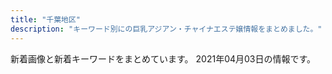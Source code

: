 ```yaml
---
title: "千葉地区"
description: "キーワード別にの巨乳アジアン・チャイナエステ嬢情報をまとめました。"
---
```


新着画像と新着キーワードをまとめています。
2021年04月03日の情報です。

<DmmAffiliateIns />
<KeywordTable
  shops={
    [
    {
        "keywords": {},
        "img_links": [
            "http://sakura-es.biz/images/s08.jpg",
            "http://sakura-es.biz/images/r3.jpg",
            "http://sakura-es.biz/images/s03.jpg",
            "http://sakura-es.biz/images/r1.jpg",
            "http://sakura-es.biz/images/top.png",
            "http://sakura-es.biz/images/staffr.jpg",
            "http://sakura-es.biz/images/s02.jpg",
            "http://sakura-es.biz/images/mobile.jpg",
            "http://sakura-es.biz/images/bottom.jpg"
        ],
        "name": "\u3055\u304f\u3089",
        "url": "http://sakura-es.biz",
        "station": "JR\u6210\u7530\u99c5\u6771\u53e3"
    },
    {
        "img_links": [
            "https://murasakiyume.jpn.mn/images/room1.jpg",
            "https://murasakiyume.jpn.mn/images/tit_therapist.png",
            "https://murasakiyume.jpn.mn/images/tit_new.png",
            "https://murasakiyume.jpn.mn/images/ac2.jpg",
            "https://murasakiyume.jpn.mn/images/tit_staff02.png",
            "https://murasakiyume.jpn.mn/images/sp_tit_staff02.png",
            "https://murasakiyume.jpn.mn/images/ac3.jpg",
            "https://murasakiyume.jpn.mn/photos/sites/59/2020/10/2020102203292385.jpg",
            "https://murasakiyume.jpn.mn/images/sp_tit_staff01.png",
            "https://murasakiyume.jpn.mn/images/sp_top.jpg",
            "https://murasakiyume.jpn.mn/images/room3.jpg",
            "https://murasakiyume.jpn.mn/images/room4.jpg",
            "https://murasakiyume.jpn.mn/images/room2.jpg",
            "https://murasakiyume.jpn.mn/photos/sites/59/2020/12/2020122306472969.jpg",
            "https://murasakiyume.jpn.mn/photos/sites/59/2020/10/202010220329416.jpg",
            "https://murasakiyume.jpn.mn/images/top.jpg",
            "https://murasakiyume.jpn.mn/images/maining.jpg",
            "https://murasakiyume.jpn.mn/images/sp_tit_new.png",
            "https://murasakiyume.jpn.mn/photos/sites/59/2020/10/2020102203301082.jpg",
            "https://murasakiyume.jpn.mn/images/tit_staff01.png",
            "https://murasakiyume.jpn.mn/images/ac1.jpg",
            "https://murasakiyume.jpn.mn/images/img_tel.png",
            "https://murasakiyume.jpn.mn/photos/sites/59/2020/10/2020102203295593.jpg",
            "https://murasakiyume.jpn.mn/photos/sites/59/2020/11/2020111106333039.jpg",
            "https://murasakiyume.jpn.mn/images/sp_tit_therapist.png"
        ],
        "station": "\u85ac\u5712\u53f0\u99c5\u6771\u53e3",
        "name": "\u7d2b\u5922",
        "keywords": {
            "87": 12,
            "D": 36,
            "86": 18,
            "85": 6
        },
        "url": "https://murasakiyume.jpn.mn/"
    },
    {
        "station": "\u4e09\u54b2\u99c5\u6771\u53e3",
        "img_links": [
            "http://nikity.xyz/picture/s_news.jpg",
            "http://nikity.xyz/uploads/210202/1-21020215552R31.jpg",
            "http://nikity.xyz/picture/s_shedule.jpg",
            "http://nikity.xyz/picture/top.jpg",
            "http://nikity.xyz/uploads/210208/1-21020PU403V1.jpg",
            "http://nikity.xyz/picture/room1.jpg",
            "http://nikity.xyz/uploads/210202/1-21020215543XH.jpg",
            "http://nikity.xyz/picture/room3.jpg",
            "http://nikity.xyz/uploads/210206/1-210206100255409.jpg",
            "http://nikity.xyz/uploads/210206/1-210206100410V8.jpg",
            "http://nikity.xyz/picture/room2.jpg",
            "http://nikity.xyz/picture/room4.jpg",
            "http://nikity.xyz/uploads/210202/1-21020215563U25.jpg",
            "http://nikity.xyz/uploads/210208/1-21020PU411Y7.jpg",
            "http://nikity.xyz/picture/s_staff.jpg"
        ],
        "keywords": {
            "C": 8,
            "85": 5,
            "D": 4,
            "87": 1
        },
        "url": "http://nikity.xyz/",
        "name": "\u7652\u3057\u5929\u4f7f"
    },
    {
        "img_links": [
            "http://pinnklibon.xyz/uploads/210329/1-210329150104491.jpg",
            "http://pinnklibon.xyz/uploads/210329/1-210329145P12Y.jpg",
            "http://pinnklibon.xyz/templets/default/picture/staff_t.png",
            "http://pinnklibon.xyz/uploads/210329/1-210329145J9558.jpg",
            "http://pinnklibon.xyz/templets/default/picture/line.png",
            "http://pinnklibon.xyz/templets/default/picture/int2.png",
            "http://pinnklibon.xyz/uploads/210329/1-210329150421N3.jpg",
            "http://pinnklibon.xyz/templets/default/picture/head1.jpg",
            "http://pinnklibon.xyz/templets/default/picture/sm.jpg",
            "http://pinnklibon.xyz/uploads/210329/1-210329150641196.jpg",
            "http://pinnklibon.xyz/uploads/210403/1-21040316132G34.jpg",
            "http://pinnklibon.xyz/uploads/210329/1-210329145UO04.jpg",
            "http://pinnklibon.xyz/uploads/210329/1-21032915004B21.jpg",
            "http://pinnklibon.xyz/uploads/210403/1-210403161340918.jpg",
            "http://pinnklibon.xyz/templets/default/picture/news.jpg",
            "http://pinnklibon.xyz/templets/default/picture/rec1.png",
            "http://pinnklibon.xyz/uploads/210329/1-210329145T6127.jpg",
            "http://pinnklibon.xyz/uploads/210329/1-2103291504102O.jpg",
            "http://pinnklibon.xyz/templets/default/picture/interior_t.png",
            "http://pinnklibon.xyz/templets/default/picture/int3.png",
            "http://pinnklibon.xyz/templets/default/picture/concept.jpg",
            "http://pinnklibon.xyz/templets/default/picture/sys1.png",
            "http://pinnklibon.xyz/templets/default/picture/ta0.jpg",
            "http://pinnklibon.xyz/templets/default/picture/rec2.png",
            "http://pinnklibon.xyz/uploads/210329/1-210329150545R6.jpg"
        ],
        "keywords": {},
        "url": "http://pinnklibon.xyz/",
        "station": "\u52dd\u7530\u53f0\u99c5\u5357\u53e3",
        "name": "\u3064\u307c\u307f"
    },
    {
        "keywords": {
            "83": 4,
            "86": 8,
            "C": 10,
            "D": 12
        },
        "name": "\u30e9\u30e0\u30b8",
        "img_links": [
            "http://lambsey.ies.bz/images/info.jpg",
            "http://lambsey.ies.bz/images/line1.png",
            "http://lambsey.ies.bz/images/room1.jpg",
            "http://lambsey.ies.bz/images/room2.jpg",
            "http://lambsey.ies.bz/photos/sites/68/2020/07/2020071309484790.jpg",
            "http://lambsey.ies.bz/images/staff_bj4.png",
            "http://lambsey.ies.bz/photos/sites/68/2021/03/2021032410243538.jpg",
            "http://lambsey.ies.bz/images/room3.jpg",
            "http://lambsey.ies.bz/images/room4.jpg",
            "http://lambsey.ies.bz/images/top.jpg",
            "http://lambsey.ies.bz/photos/sites/68/2020/07/2020071309484619.jpg",
            "http://lambsey.ies.bz/images/s_news.png",
            "http://lambsey.ies.bz/images/zi_staff.png"
        ],
        "station": "JR\u56db\u8857\u9053\u99c5\u5317\u53e3",
        "url": "http://lambsey.ies.bz/"
    },
    {
        "station": "\u4eac\u6210\u5927\u4e45\u4fdd\u99c5",
        "keywords": {},
        "url": "http://es-littlefairy.xyz/",
        "name": "\u512a\u30fb\u3086\u3046",
        "img_links": [
            "http://es-littlefairy.xyz/_src/31705026/staff_line.png",
            "http://es-littlefairy.xyz/_src/31705048/staff_line.png",
            "http://es-littlefairy.xyz/_src/31705081/sign.png",
            "http://es-littlefairy.xyz/_src/31705032/staff6.jpg",
            "http://es-littlefairy.xyz/_src/31704980/sign.png",
            "http://es-littlefairy.xyz/_src/31705023/nophoto.jpg",
            "http://es-littlefairy.xyz/_src/36400652/staff8.jpg",
            "http://es-littlefairy.xyz/_src/31705063/sign.png",
            "http://es-littlefairy.xyz/_src/31704941/staff3.jpg",
            "http://es-littlefairy.xyz/_src/31705102/sign.png",
            "http://es-littlefairy.xyz/_src/31705050/staff3.jpg",
            "http://es-littlefairy.xyz/_src/36400671/1.png",
            "http://es-littlefairy.xyz/_src/31705022/staff7.jpg",
            "http://es-littlefairy.xyz/_src/31705033/staff6.jpg",
            "http://es-littlefairy.xyz/_src/31705039/staff2.jpg",
            "http://es-littlefairy.xyz/_src/31705011/staff8.png",
            "http://es-littlefairy.xyz/_src/31705070/sign.png",
            "http://es-littlefairy.xyz/_src/31705043/staff2.jpg",
            "http://es-littlefairy.xyz/_src/31705034/nophoto.jpg",
            "http://es-littlefairy.xyz/_src/31705106/sign.png",
            "http://es-littlefairy.xyz/_src/31705055/staff3.jpg",
            "http://es-littlefairy.xyz/_src/31704938/s2.png",
            "http://es-littlefairy.xyz/_src/31704960/end1.png",
            "http://es-littlefairy.xyz/_src/31705021/staff7.jpg",
            "http://es-littlefairy.xyz/_src/31704952/s3.png",
            "http://es-littlefairy.xyz/_src/31704943/s1.png",
            "http://es-littlefairy.xyz/_src/31704998/staff8.png",
            "http://es-littlefairy.xyz/_src/31704942/staff8.jpg",
            "http://es-littlefairy.xyz/_src/31704996/staff_line.png",
            "http://es-littlefairy.xyz/_src/31705044/staff2.jpg",
            "http://es-littlefairy.xyz/_src/31705045/nophoto.jpg",
            "http://es-littlefairy.xyz/_src/31705054/staff3.jpg",
            "http://es-littlefairy.xyz/_src/31705004/s_staff.png",
            "http://es-littlefairy.xyz/_src/31704940/staff2.jpg",
            "http://es-littlefairy.xyz/_src/31705002/sign.png",
            "http://es-littlefairy.xyz/_src/31705012/staff8.png",
            "http://es-littlefairy.xyz/_src/36400656/staff8.jpg",
            "http://es-littlefairy.xyz/_src/31705028/staff6.jpg",
            "http://es-littlefairy.xyz/_src/31705013/nophoto.jpg",
            "http://es-littlefairy.xyz/_src/31704914/sign.png",
            "http://es-littlefairy.xyz/_src/36400597/staff8.png",
            "http://es-littlefairy.xyz/_src/31705085/sign.png",
            "http://es-littlefairy.xyz/_src/31705008/sign.png",
            "http://es-littlefairy.xyz/_src/31704948/1.png",
            "http://es-littlefairy.xyz/_src/36400663/staff_line.png",
            "http://es-littlefairy.xyz/_src/31705017/staff7.jpg",
            "http://es-littlefairy.xyz/_src/31704946/3.png",
            "http://es-littlefairy.xyz/_src/31705056/nophoto.jpg",
            "http://es-littlefairy.xyz/_src/31705098/denpu.jpg",
            "http://es-littlefairy.xyz/_src/31705015/staff_line.png",
            "http://es-littlefairy.xyz/_src/31704981/sign.png",
            "http://es-littlefairy.xyz/_src/36400657/staff8.jpg",
            "http://es-littlefairy.xyz/_src/31705037/staff_line.png",
            "http://es-littlefairy.xyz/_src/36400658/nophoto.jpg"
        ]
    },
    {
        "station": "\u5317\u7fd2\u5fd7\u91ce\u99c5\u6771\u53e3",
        "img_links": [
            "http://www.yatunomi.com/images/sample_photo1.jpg",
            "http://www.yatunomi.com/images/3.jpg",
            "http://www.yatunomi.com/images/004.jpg",
            "http://www.yatunomi.com/images/sample_photo2.jpg",
            "http://www.yatunomi.com/images/icon_bar.png",
            "http://www.yatunomi.com/images/006.jpg",
            "http://www.yatunomi.com/images/46-11051416223130.jpg",
            "http://www.yatunomi.com/images/02.jpg",
            "http://www.yatunomi.com/images/005.jpg",
            "http://www.yatunomi.com/images/sample_photo3.jpg",
            "http://www.yatunomi.com/images/sample_photo4.jpg",
            "http://www.yatunomi.com/images/01.jpg",
            "http://www.yatunomi.com/images/1.jpg",
            "http://www.yatunomi.com/images/2.jpg",
            "http://www.yatunomi.com/images/003.jpg",
            "http://www.yatunomi.com/images/sample1.jpg"
        ],
        "keywords": {},
        "url": "http://www.yatunomi.com/",
        "name": "\u30ea\u30e9\u30db\u30fc\u30e0"
    },
    {
        "station": "\u5343\u8449\u4e2d\u592e\u99c5\u897f\u53e3",
        "url": "http://biretter.xyz/",
        "name": "37.5\u2103",
        "keywords": {
            "D": 2,
            "85": 2,
            "86": 1,
            "H": 1,
            "88": 1
        },
        "img_links": [
            "http://biretter.xyz/static/picture/nav01.png",
            "http://biretter.xyz/uploads/200212/202007261153576_jpg_300X400.jpg",
            "http://biretter.xyz/static/picture/nav03.png",
            "http://biretter.xyz/uploads/210323/1-210323131023340.jpg",
            "http://biretter.xyz/static/picture/nav04.png",
            "http://biretter.xyz/static/picture/m-top03.png",
            "http://biretter.xyz/static/picture/m-top04.png",
            "http://biretter.xyz/static/picture/m-head03.png",
            "http://biretter.xyz/static/picture/sp-qizu.png",
            "http://biretter.xyz/static/picture/m-top02.png",
            "http://biretter.xyz/static/picture/nav05.png",
            "http://biretter.xyz/static/picture/nav02.png",
            "http://biretter.xyz/static/picture/sp-tel.png",
            "http://biretter.xyz/uploads/200713/1-200G3125S5934.jpg",
            "http://biretter.xyz/uploads/200212/\u00e5\u00be\u00ae\u00e4\u00bf\u00a1\u00e5\u009b\u00be\u00e7\u0089\u0087_20200730130355.jpg",
            "http://biretter.xyz/uploads/200212/\u5fae\u4fe1\u56fe\u7247_20200730130355.jpg",
            "http://biretter.xyz/static/picture/nav06.png"
        ]
    },
    {
        "img_links": [
            "http://massage-aroma.blue/images/nav-003.png",
            "http://massage-aroma.blue/images/no.png",
            "http://massage-aroma.blue/images/cg05a.jpg",
            "http://massage-aroma.blue/images/nav-005.png",
            "http://massage-aroma.blue/images/top001.png",
            "http://massage-aroma.blue/images/nav-001.png",
            "http://massage-aroma.blue/images/cg021.jpg",
            "http://massage-aroma.blue/images/nav-002.png",
            "http://massage-aroma.blue/images/tel.png",
            "http://massage-aroma.blue/images/nav-006.png",
            "http://massage-aroma.blue/images/cg06.jpg",
            "http://massage-aroma.blue/images/cg02.jpg",
            "http://massage-aroma.blue/images/cg01a.jpg",
            "http://massage-aroma.blue/images/cg03.jpg",
            "http://massage-aroma.blue/images/cg022.jpg",
            "http://massage-aroma.blue/images/nav-004.png",
            "http://massage-aroma.blue/images/cg07a.jpg"
        ],
        "url": "http://massage-aroma.blue/",
        "name": "For You",
        "keywords": {
            "D": 6,
            "86": 6
        },
        "station": "JR\u7a32\u6bdb\u99c5\u6771\u53e3"
    },
    {
        "station": "JR\u8607\u6211\u99c5",
        "name": "Orange \u30aa\u30e9\u30f3\u30b8\u30e5",
        "url": "https://www.orange-relaxation.com/",
        "keywords": {
            "C": 7
        },
        "img_links": [
            "https://static.wixstatic.com/media/656261_13b56d76ba4b4f3fbdd2d614b7f3131a~mv2.jpg",
            "https://static.wixstatic.com/media/656261_cd548a1ebd6547bca0b1f7902b51ec53~mv2.jpg",
            "https://static.wixstatic.com/media/656261_f19819762927421fbc7e462b610e64db~mv2.jpg",
            "https://static.wixstatic.com/media/656261_1e3c42dadc4c43f6a67e3c43ab3a7e86~mv2.jpg",
            "https://static.wixstatic.com/media/656261_d5f654a2160b48ac899281411259fefe~mv2.jpg",
            "https://static.wixstatic.com/media/656261_352bc4d873814c08890c13c58d54ed11~mv2.jpg",
            "https://static.wixstatic.com/media/656261_dc91ba7dbcfd49cf94b6f33f427eabc4~mv2.jpg"
        ]
    },
    {
        "url": "http://aimise.com/",
        "keywords": {},
        "img_links": [
            "http://aimise.com/images/an3.jpg",
            "http://aimise.com/xj/006.jpg",
            "http://aimise.com/xj/hf/2.jpg",
            "http://aimise.com/images/iyasi8.jpg",
            "http://aimise.com/xj/02.jpg",
            "http://aimise.com/images/an1.jpg",
            "http://aimise.com/images/an2.jpg",
            "http://aimise.com/images/iyasi4.jpg",
            "http://aimise.com/xj/002.jpg",
            "http://aimise.com/images/iyasi6.jpg",
            "http://aimise.com/xj/01.jpg",
            "http://aimise.com/images/iyasi7.jpg",
            "http://aimise.com/images/240425-1210261S50276.png",
            "http://aimise.com/xj/hf/1.jpg",
            "http://aimise.com/images/iyasi2.jpg",
            "http://aimise.com/xj/004.jpg",
            "http://aimise.com/xj/005.jpg",
            "http://aimise.com/images/iyasi5.jpg",
            "http://aimise.com/images/iyasi3.jpg",
            "http://aimise.com/xj/001.jpg",
            "http://aimise.com/xj/hf/4.jpg",
            "http://aimise.com/images/an4.jpg",
            "http://aimise.com/xj/03.jpg",
            "http://aimise.com/xj/003.jpg",
            "http://aimise.com/images/an6.jpg",
            "http://aimise.com/images/an5.jpg",
            "http://aimise.com/xj/hf/3.jpg"
        ],
        "name": "\u91d1\u73b2\u74cf-\u30ad\u30f3\u30ec\u30fc\u30ed\u30fc-",
        "station": "\u9ad8\u6839\u6728\u6238\u99c5\u5357\u53e3"
    },
    {
        "img_links": [
            "http://ai.es-relax.info/images/info (4).jpg",
            "http://ai.es-relax.info/gals/mimi2.jpg",
            "http://ai.es-relax.info/gals/aya1.jpg",
            "http://ai.es-relax.info/images/info (3).jpg",
            "http://ai.es-relax.info/images/kp2.jpg",
            "http://ai.es-relax.info/gals/ayumi1.jpg",
            "http://ai.es-relax.info/gals/remi1.jpg",
            "http://ai.es-relax.info/images/kp.jpg",
            "http://ai.es-relax.info/gals/ayumi2.jpg",
            "http://ai.es-relax.info/images/info (1).jpg",
            "http://ai.es-relax.info/images/qr.jpg",
            "http://ai.es-relax.info/gals/yui1.jpg",
            "http://ai.es-relax.info/gals/aya2.jpg",
            "http://ai.es-relax.info/gals/natumi2.jpg",
            "http://ai.es-relax.info/gals/natumi1.jpg",
            "http://ai.es-relax.info/gals/mimi1.jpg",
            "http://ai.es-relax.info/gals/yui2.jpg",
            "http://ai.es-relax.info/gals/remi2.jpg",
            "http://ai.es-relax.info/images/info (2).jpg"
        ],
        "name": "\u611b",
        "station": "\u52dd\u7530\u53f0\u99c5\u5357\u53e3",
        "keywords": {},
        "url": "http://ai.es-relax.info/"
    },
    {
        "img_links": [
            "http://www.shimai.mensnv.com/files/003.jpg",
            "http://www.shimai.mensnv.com/files/002.jpg",
            "http://www.shimai.mensnv.com/files/011.jpg",
            "http://www.shimai.mensnv.com/photo_news/upimg/483155da01ceb53a04_0.jpg",
            "http://www.shimai.mensnv.com/photo_news/upimg/589715e1d14bb52bc8_0.jpg",
            "http://www.shimai.mensnv.com/images/m6.jpg",
            "http://www.shimai.mensnv.com/photo_news/upimg/589715e1d14bb52bc8_1.jpg",
            "http://www.shimai.mensnv.com/photo_news/upimg/316335e40d2eda583b_0.jpg",
            "http://www.shimai.mensnv.com/files/010.jpg",
            "http://www.shimai.mensnv.com/images/s_message.png",
            "http://www.shimai.mensnv.com/images/slider-img001.jpg",
            "http://www.shimai.mensnv.com/images/s_news.png",
            "http://www.shimai.mensnv.com/images/s_pickup.png",
            "http://www.shimai.mensnv.com/images/slider-img002.jpg",
            "http://www.shimai.mensnv.com/images/m3.jpg",
            "http://www.shimai.mensnv.com/files/015.jpg",
            "http://www.shimai.mensnv.com/images/s_top_therapist.png",
            "http://www.shimai.mensnv.com/photo_news/upimg/857365dbbdfaf0b694_0.jpg",
            "http://www.shimai.mensnv.com/photo_news/upimg/896875ef46b9aead32_0.jpg",
            "http://www.shimai.mensnv.com/photo_news/upimg/375625da9706e25811_0.jpg",
            "http://www.shimai.mensnv.com/files/014.jpg",
            "http://www.shimai.mensnv.com/images/m2.jpg",
            "http://www.shimai.mensnv.com/images/m1.jpg",
            "http://www.shimai.mensnv.com/images/m4.jpg"
        ],
        "keywords": {
            "C": 16,
            "\u30bb\u30af\u30b7\u30fc": 4,
            "86": 16,
            "88": 8,
            "D": 32,
            "85": 8,
            "87": 16
        },
        "url": "http://www.shimai.mensnv.com/",
        "station": "\u52dd\u7530\u53f0\u99c5\u5357\u53e3",
        "name": "\u59c9\u59b9"
    },
    {
        "station": "JR\u7a32\u6bdb\u99c5\u897f\u53e3",
        "url": "http://suijyonohana.oks.bz/",
        "img_links": [],
        "name": "\u7a32\u6bdb \u7a76\u6975\u30e9\u30a6\u30a1\u30fc\u30ba",
        "keywords": {}
    },
    {
        "station": "\u5343\u8449\u4e2d\u592e\u99c5\u6771\u53e3",
        "name": "Flower",
        "img_links": [
            "http://www.es-lime.info/images/menu/top.png",
            "http://www.es-lime.info/staff/rina.jpg",
            "http://www.es-lime.info/img/ayumi1.jpg",
            "http://www.es-lime.info/staff/yuki.jpg",
            "http://www.es-lime.info/images/menu/interior.png",
            "http://www.es-lime.info/img/miyuki1.jpg",
            "http://www.es-lime.info/img/ai1.jpg",
            "http://www.es-lime.info/img/yuki1.jpg",
            "http://www.es-lime.info/images/rec.jpg",
            "http://www.es-lime.info/staff/eko.jpg",
            "http://www.es-lime.info/img/eko1.jpg",
            "http://www.es-lime.info/images/sys.jpg",
            "http://www.es-lime.info/images/staff_t.jpg",
            "http://www.es-lime.info/images/interior_t.jpg",
            "http://www.es-lime.info/images/menu/staff.png",
            "http://www.es-lime.info/images/tel.png",
            "http://www.es-lime.info/images/int2.png",
            "http://www.es-lime.info/images/news.jpg",
            "http://www.es-lime.info/images/tg.png",
            "http://www.es-lime.info/images/int1.jpg",
            "http://www.es-lime.info/images/right.png",
            "http://www.es-lime.info/staff/megumi.jpg",
            "http://www.es-lime.info/img/megumi1.jpg",
            "http://www.es-lime.info/staff/ai.jpg",
            "http://www.es-lime.info/staff/ayumi.jpg",
            "http://www.es-lime.info/images/time.jpg",
            "http://www.es-lime.info/img/rina1.jpg",
            "http://www.es-lime.info/staff/miyuki.jpg"
        ],
        "url": "http://www.es-lime.info/",
        "keywords": {}
    },
    {
        "name": "\u6d77\u306e\u611b",
        "img_links": [
            "http://koi.a2.reraku.work/upload/sites/35/2021/03/2021033107355844-366x549.jpg",
            "http://koi.iest.info/images/line.jpg",
            "http://koi.iest.info/images/top.png",
            "http://koi.a2.reraku.work/upload/sites/35/2021/03/2021033107345332-366x549.jpg",
            "http://koi.iest.info/images/s_face.png",
            "http://koi.a2.reraku.work/upload/sites/35/2021/03/2021033104461878.jpg",
            "http://koi.a2.reraku.work/upload/sites/35/2021/03/2021033107355844.jpg",
            "http://koi.a2.reraku.work/upload/sites/35/2021/03/2021033104461989.jpg",
            "http://koi.iest.info/images/mobile.jpg",
            "http://koi.a2.reraku.work/upload/sites/35/2021/04/2021040105250936-366x549.jpg",
            "http://koi.iest.info/images/s_link.png",
            "http://koi.iest.info/images/info.jpg",
            "http://koi.a2.reraku.work/upload/sites/35/2021/03/2021033107345332.jpg",
            "http://koi.iest.info/images/s_staff.png",
            "http://koi.a2.reraku.work/upload/sites/35/2021/03/2021033104461989-366x549.jpg",
            "http://koi.a2.reraku.work/upload/sites/35/2021/03/2021033104461878-366x549.jpg",
            "http://koi.iest.info/images/room1.jpg",
            "http://koi.iest.info/images/s_news.png",
            "http://koi.a2.reraku.work/upload/sites/35/2021/04/2021040105250936.jpg"
        ],
        "keywords": {
            "C": 1,
            "87": 1,
            "86": 2,
            "85": 1,
            "83": 1,
            "D": 3,
            "E": 1
        },
        "url": "http://koi.iest.info/",
        "station": "\u5343\u8449\u4e2d\u592e\u99c5\u897f\u53e3"
    },
    {
        "img_links": [
            "http://kurumioui.tokyo/static/picture/m-top03.png",
            "http://kurumioui.tokyo/static/picture/sp-tel.png",
            "http://kurumioui.tokyo/static/picture/m-head03.png",
            "http://kurumioui.tokyo/uploads/201202/1-201202151356327.jpg",
            "http://kurumioui.tokyo/static/picture/m-top02.png",
            "http://kurumioui.tokyo/static/picture/nav01.png",
            "http://kurumioui.tokyo/static/picture/nav05.png",
            "http://kurumioui.tokyo/uploads/201001/1-201001104A12O.jpg",
            "http://kurumioui.tokyo/uploads/210305/1-21030516324K24.jpg",
            "http://kurumioui.tokyo/uploads/201001/1-201001104541N6.jpg",
            "http://kurumioui.tokyo/static/picture/sp-qizu.png",
            "http://kurumioui.tokyo/uploads/201005/1-2010051JIB49.jpg",
            "http://kurumioui.tokyo/uploads/201001/1-20100110450K46.jpg",
            "http://kurumioui.tokyo/static/picture/nav03.png",
            "http://kurumioui.tokyo/static/picture/m-top04.png",
            "http://kurumioui.tokyo/uploads/210123/1-210123135621344.jpg",
            "http://kurumioui.tokyo/uploads/210104/1-210104102930511.jpg",
            "http://kurumioui.tokyo/uploads/210309/1-21030910121cC.jpg",
            "http://kurumioui.tokyo/static/picture/nav02.png",
            "http://kurumioui.tokyo/static/picture/nav06.png",
            "http://kurumioui.tokyo/uploads/210115/1-210115145112T9.jpg",
            "http://kurumioui.tokyo/static/picture/nav04.png"
        ],
        "url": "http://kurumioui.tokyo/",
        "station": "JR\u5e55\u5f35\u672c\u90f7\u99c5\u6771\u53e3",
        "keywords": {
            "C": 5,
            "85": 5,
            "87": 1,
            "84": 1,
            "88": 2,
            "D": 5,
            "86": 1
        },
        "name": "\u7652\u3057\u7f8e\u4eba"
    },
    {
        "keywords": {
            "87": 3,
            "D": 4,
            "86": 1
        },
        "url": "http://www.oggi.relaxmens.com/",
        "img_links": [
            "http://www.oggi.relaxmens.com/img/top01.png",
            "http://www.oggi.relaxmens.com/files/002.jpg",
            "http://www.oggi.relaxmens.com/img/nav-004.png",
            "http://www.oggi.relaxmens.com/img/nav-005.png",
            "http://www.oggi.relaxmens.com/img/stt.jpg",
            "http://www.oggi.relaxmens.com/img/nav-002.png",
            "http://www.oggi.relaxmens.com/files/015.jpg",
            "http://www.oggi.relaxmens.com/img/tel.png",
            "http://www.oggi.relaxmens.com/img/nav-006.png",
            "http://www.oggi.relaxmens.com/files/013.jpg",
            "http://www.oggi.relaxmens.com/img/nav-001.png",
            "http://www.oggi.relaxmens.com/img/stb.jpg",
            "http://www.oggi.relaxmens.com/img/nav-003.png",
            "http://www.oggi.relaxmens.com/files/001.jpg"
        ],
        "station": "JR\u7a32\u6bdb\u99c5\u6771\u53e3",
        "name": "OGGI \uff5e\u30aa\u30c3\u30b8\uff5e"
    },
    {
        "station": "JR\u5e55\u5f35\u99c5\u5357\u53e3",
        "keywords": {
            "D": 2,
            "86": 6,
            "E": 4
        },
        "url": "http://forever-est.com/",
        "img_links": [
            "http://forever-est.com/img/flb2.jpg",
            "http://forever-est.com/img/top.jpg",
            "http://forever-est.com/img/eve.jpg",
            "http://forever-est.com/img/lint.jpg",
            "http://forever-est.com/img/fla2.jpg",
            "http://forever-est.com/img/rect.jpg",
            "http://forever-est.com/img/cg06.jpg",
            "http://forever-est.com/img/lb2.jpg",
            "http://forever-est.com/img/lb1.jpg",
            "http://forever-est.com/img/footer.jpg",
            "http://forever-est.com/img/cg051.jpg",
            "http://forever-est.com/img/fla3.jpg",
            "http://forever-est.com/img/flb1.jpg",
            "http://forever-est.com/img/cg08.jpg",
            "http://forever-est.com/img/stal.jpg",
            "http://forever-est.com/img/cg10.jpg",
            "http://forever-est.com/img/cg04.jpg",
            "http://forever-est.com/img/cg081.jpg",
            "http://forever-est.com/img/fla4.jpg",
            "http://forever-est.com/img/cg01.jpg",
            "http://forever-est.com/img/cg05.jpg",
            "http://forever-est.com/img/acct.jpg",
            "http://forever-est.com/img/stat.jpg",
            "http://forever-est.com/img/fla1.jpg",
            "http://forever-est.com/img/fbb.jpg",
            "http://forever-est.com/img/no.png",
            "http://forever-est.com/img/cg09.jpg",
            "http://forever-est.com/link/menlog.jpg"
        ],
        "name": "\u96a0\u308c\u5bb6"
    },
    {
        "url": "http://xn--eckl8am7c7ipdtg.pw/",
        "name": "\u60a0\u3005",
        "keywords": {
            "E": 1,
            "86": 6,
            "D": 5
        },
        "img_links": [
            "http://xn--eckl8am7c7ipdtg.pw/images/cg03.jpg",
            "http://xn--eckl8am7c7ipdtg.pw/images/cg05.jpg",
            "http://xn--eckl8am7c7ipdtg.pw/images/cg01.jpg",
            "http://xn--eckl8am7c7ipdtg.pw/images/nav-006.png",
            "http://xn--eckl8am7c7ipdtg.pw/images/nav-003.png",
            "http://xn--eckl8am7c7ipdtg.pw/images/tel.png",
            "http://xn--eckl8am7c7ipdtg.pw/images/cg06.jpg",
            "http://xn--eckl8am7c7ipdtg.pw/images/nav-005.png",
            "http://xn--eckl8am7c7ipdtg.pw/images/cg04.jpg",
            "http://xn--eckl8am7c7ipdtg.pw/images/cg041.jpg",
            "http://xn--eckl8am7c7ipdtg.pw/images/top001.png",
            "http://xn--eckl8am7c7ipdtg.pw/images/nav-002.png",
            "http://xn--eckl8am7c7ipdtg.pw/images/nav-004.png",
            "http://xn--eckl8am7c7ipdtg.pw/images/no.png",
            "http://xn--eckl8am7c7ipdtg.pw/images/nav-001.png",
            "http://xn--eckl8am7c7ipdtg.pw/images/cg02.jpg"
        ],
        "station": "JR\u5e55\u5f35\u672c\u90f7\u99c5\u5357\u53e3"
    },
    {
        "name": "\u6843\u6e90\u90f7",
        "url": "http://otona-room.work/",
        "img_links": [
            "http://otona-room.work/head_2_3705_1542686088990068.jpg",
            "http://otona-room.work/movie.png",
            "http://otona-room.work/3.jpg",
            "http://otona-room.work/staff_7611_1551333114399883.jpg",
            "http://otona-room.work/1.jpg",
            "http://otona-room.work/b3.jpg",
            "http://otona-room.work/2.jpg",
            "http://otona-room.work/staff_7611_1551333114399883.jpeg",
            "http://otona-room.work/staff_5562_1531961868171342.jpeg",
            "http://otona-room.work/b2.jpg",
            "http://otona-room.work/head_1_3705_1534384950723871.jpg",
            "http://otona-room.work/4.jpg",
            "http://otona-room.work/g2.jpg",
            "http://otona-room.work/0.jpg",
            "http://otona-room.work/5.jpg",
            "http://otona-room.work/furo.jpg",
            "http://otona-room.work/staff_5562_1531961868171342.jpg",
            "http://otona-room.work/staff_5630_1549447096342302.jpg"
        ],
        "station": "\u6804\u753a\u99c51\u756a\u53e3",
        "keywords": {}
    },
    {
        "name": "Kagei -\u30ab\u30b2-",
        "url": "http://aroma-massage.biz/",
        "keywords": {
            "D": 5
        },
        "img_links": [
            "http://aroma-massage.biz/images/m3.png",
            "http://aroma-massage.biz/images/m2.png",
            "http://aroma-massage.biz/images/tit5.jpg",
            "http://aroma-massage.biz/images/cg02.jpg",
            "http://aroma-massage.biz/images/ro.jpg",
            "http://aroma-massage.biz/images/cg051.jpg",
            "http://aroma-massage.biz/images/m1.png",
            "http://aroma-massage.biz/images/cg04.jpg",
            "http://aroma-massage.biz/images/m5.png",
            "http://aroma-massage.biz/images/r2.jpg",
            "http://aroma-massage.biz/images/tit6.jpg",
            "http://aroma-massage.biz/images/cg03.jpg",
            "http://aroma-massage.biz/images/tm.jpg",
            "http://aroma-massage.biz/images/no.png",
            "http://aroma-massage.biz/images/accl.jpg",
            "http://aroma-massage.biz/images/top.png",
            "http://aroma-massage.biz/images/stal.jpg",
            "http://aroma-massage.biz/images/tit3.jpg",
            "http://aroma-massage.biz/images/spt.png",
            "http://aroma-massage.biz/images/fla.jpg",
            "http://aroma-massage.biz/images/m4.png",
            "http://aroma-massage.biz/images/cg01.jpg",
            "http://aroma-massage.biz/images/bur.jpg",
            "http://aroma-massage.biz/images/bul.jpg",
            "http://aroma-massage.biz/images/tit4.jpg",
            "http://aroma-massage.biz/images/stat.jpg",
            "http://aroma-massage.biz/images/m6.png",
            "http://aroma-massage.biz/images/r1.jpg",
            "http://aroma-massage.biz/images/cg05.jpg",
            "http://aroma-massage.biz/images/tit2.jpg"
        ],
        "station": "JR\u5e55\u5f35\u672c\u90f7\u99c5\u6771\u53e3"
    },
    {
        "url": "http://www.relax-leo.com/",
        "station": "\u52dd\u7530\u53f0\u99c5\u5357\u53e3",
        "keywords": {
            "85": 24,
            "86": 12,
            "C": 13
        },
        "img_links": [
            "http://www.relax-leo.com/img/material/gm4_rollout.png",
            "http://www.relax-leo.com/files/021.jpg",
            "http://www.relax-leo.com/files/010.jpg",
            "http://www.relax-leo.com/files/019-02.jpg",
            "http://www.relax-leo.com/img/material/gm6_rollout.png",
            "http://www.relax-leo.com/files/010-03.jpg",
            "http://www.relax-leo.com/img/top/img_service_03.png",
            "http://www.relax-leo.com/files/022.jpg",
            "http://www.relax-leo.com/img/material/p7_ct1.png",
            "http://www.relax-leo.com/img/material/p5_ct1.png",
            "http://www.relax-leo.com/files/015-03.jpg",
            "http://www.relax-leo.com/thumbnails/010.jpg",
            "http://www.relax-leo.com/files/010-02.jpg",
            "http://www.relax-leo.com/img/material/age.png",
            "http://www.relax-leo.com/img/material/p3_ct2.png",
            "http://www.relax-leo.com/img/material/p3_ct1.png",
            "http://www.relax-leo.com/files/022-03.jpg",
            "http://www.relax-leo.com/img/material/top_pickback.png",
            "http://www.relax-leo.com/img/material/frames.png",
            "http://www.relax-leo.com/files/015.jpg",
            "http://www.relax-leo.com/thumbnails/011.jpg",
            "http://www.relax-leo.com/files/018.jpg",
            "http://www.relax-leo.com/files/011-02.jpg",
            "http://www.relax-leo.com/img/material/p2_ct1.png",
            "http://www.relax-leo.com/files/009-03.jpg",
            "http://www.relax-leo.com/thumbnails/023.jpg",
            "http://www.relax-leo.com/img/top/img_service_02.png",
            "http://www.relax-leo.com/thumbnails/019.jpg",
            "http://www.relax-leo.com/img/material/gm3_rollout.png",
            "http://www.relax-leo.com/img/material/frameback.png",
            "http://www.relax-leo.com/files/018-02.jpg",
            "http://www.relax-leo.com/thumbnails/018.jpg",
            "http://www.relax-leo.com/i/img/operation/img_service_04.png",
            "http://www.relax-leo.com/thumbnails/009.jpg",
            "http://www.relax-leo.com/i/img/operation/img_service_03.png",
            "http://www.relax-leo.com/files/008-03.jpg",
            "http://www.relax-leo.com/img/material/top_t2.png",
            "http://www.relax-leo.com/files/011-03.jpg",
            "http://www.relax-leo.com/img/material/top_t1.png",
            "http://www.relax-leo.com/index4.jpg",
            "http://www.relax-leo.com/img/material/att.png",
            "http://www.relax-leo.com/thumbnails/015.jpg",
            "http://www.relax-leo.com/files/009.jpg",
            "http://www.relax-leo.com/img/top/img_service_01.png",
            "http://www.relax-leo.com/img/material/top_t3.png",
            "http://www.relax-leo.com/files/009-02.jpg",
            "http://www.relax-leo.com/img/material/p4_ct1.png",
            "http://www.relax-leo.com/files/023.jpg",
            "http://www.relax-leo.com/files/021-03.jpg",
            "http://www.relax-leo.com/files/023-02.jpg",
            "http://www.relax-leo.com/img/material/top_t5.png",
            "http://www.relax-leo.com/files/015-02.jpg",
            "http://www.relax-leo.com/thumbnails/022.jpg",
            "http://www.relax-leo.com/thumbnails/021.jpg",
            "http://www.relax-leo.com/files/019-03.jpg",
            "http://www.relax-leo.com/i/img/operation/img_service_01.png",
            "http://www.relax-leo.com/files/019.jpg",
            "http://www.relax-leo.com/img/material/camp20201027.jpg",
            "http://www.relax-leo.com/thumbnails/008.jpg",
            "http://www.relax-leo.com/img/material/gm2_rollout.png",
            "http://www.relax-leo.com/i/img/operation/img_service_02.png",
            "http://www.relax-leo.com/img/top/img_service_04.png",
            "http://www.relax-leo.com/files/018-03.jpg",
            "http://www.relax-leo.com/files/021-02.jpg",
            "http://www.relax-leo.com/img/material/gm5_rollout.png",
            "http://www.relax-leo.com/img/material/gm1_rollout.png",
            "http://www.relax-leo.com/files/022-02.jpg",
            "http://www.relax-leo.com/files/023-03.jpg",
            "http://www.relax-leo.com/files/008-02.jpg",
            "http://www.relax-leo.com/img/material/backlistbtn.png",
            "http://www.relax-leo.com/files/008.jpg",
            "http://www.relax-leo.com/files/011.jpg",
            "http://www.relax-leo.com/img/material/top_t4.png"
        ],
        "name": "Leo"
    },
    {
        "url": "http://genkidou-massage.work/",
        "station": "JR\u90fd\u8cc0\u99c5\u897f\u53e3",
        "name": "\u5143\u6c17\u5802",
        "keywords": {
            "E": 2,
            "85": 3,
            "C": 13,
            "88": 2,
            "86": 2,
            "84": 1,
            "D": 4
        },
        "img_links": [
            "http://genkidou-massage.work/img/fla.jpg",
            "http://genkidou-massage.work/sp/img/time2.jpg",
            "http://genkidou-massage.work/sp/img/st4.jpg",
            "http://genkidou-massage.work/img/pickup20.jpg",
            "http://genkidou-massage.work/sp/img/p1.jpg",
            "http://genkidou-massage.work/img/head.jpg",
            "http://genkidou-massage.work/sp/img/pic.jpg",
            "http://genkidou-massage.work/sp/img/time.jpg",
            "http://genkidou-massage.work/img/s4.jpg",
            "http://genkidou-massage.work/sp/img/t-r.jpg",
            "http://genkidou-massage.work/img/xmas.png",
            "http://genkidou-massage.work/img/fla-2.jpg",
            "http://genkidou-massage.work/img/nos.jpg",
            "http://genkidou-massage.work/img/s1.jpg",
            "http://genkidou-massage.work/img/s2.jpg",
            "http://genkidou-massage.work/sp/img/cam.jpg",
            "http://genkidou-massage.work/sp/img/info.jpg",
            "http://genkidou-massage.work/img/st3.jpg",
            "http://genkidou-massage.work/sp/img/tel.jpg",
            "http://genkidou-massage.work/img/botton.jpg",
            "http://genkidou-massage.work/img/st1.jpg",
            "http://genkidou-massage.work/img/sta1.jpg",
            "http://genkidou-massage.work/sp/img/t-t.jpg",
            "http://genkidou-massage.work/img/s3.jpg",
            "http://genkidou-massage.work/sp/img/t-o.jpg",
            "http://genkidou-massage.work/sp/img/st3.jpg",
            "http://genkidou-massage.work/sp/img/t-a.jpg",
            "http://genkidou-massage.work/sp/img/st2.jpg",
            "http://genkidou-massage.work/img/sta3.jpg",
            "http://genkidou-massage.work/sp/img/pc.jpg",
            "http://genkidou-massage.work/sp/img/add.jpg",
            "http://genkidou-massage.work/sp/img/st1.jpg",
            "http://genkidou-massage.work/sp/img/p2.jpg",
            "http://genkidou-massage.work/sp/img/p3.jpg",
            "http://genkidou-massage.work/sp/img/t-s.jpg",
            "http://genkidou-massage.work/sp/img/botton.jpg",
            "http://genkidou-massage.work/sp/img/tit.jpg",
            "http://genkidou-massage.work/img/sta2.jpg",
            "http://genkidou-massage.work/img/st2.jpg",
            "http://genkidou-massage.work/sp/img/sys.jpg",
            "http://genkidou-massage.work/img/sta4.jpg",
            "http://genkidou-massage.work/img/st4.jpg"
        ]
    },
    {
        "img_links": [
            "http://sara.xyz.mn/photos/sites/108/2019/10/2019100108375699.jpg",
            "http://sara.xyz.mn/images/top.jpg",
            "http://sara.xyz.mn/images/1.jpg",
            "http://sara.xyz.mn/images/s_staff.jpg",
            "http://sara.xyz.mn/images/s_pick.jpg",
            "http://sara.xyz.mn/images/nbj3.jpg",
            "http://sara.xyz.mn/images/s_info.jpg",
            "http://sara.xyz.mn/photos/sites/108/2021/04/2021040105285767.jpg",
            "http://sara.xyz.mn/images/top1.jpg",
            "http://sara.xyz.mn/photos/sites/108/2019/10/201910010837567.jpg",
            "http://sara.xyz.mn/images/mobile.jpg",
            "http://sara.xyz.mn/photos/sites/108/2019/11/201911100438444.jpg",
            "http://sara.xyz.mn/photos/sites/108/2019/10/2019100108375747.jpg",
            "http://sara.xyz.mn/images/end1.jpg",
            "http://sara.xyz.mn/photos/sites/108/2019/10/2019100108375817.jpg",
            "http://sara.xyz.mn/images/staffs.png",
            "http://sara.xyz.mn/images/s_news.jpg",
            "http://sara.xyz.mn/images/s_face.jpg"
        ],
        "station": "\u5343\u8449\u4e2d\u592e\u99c5",
        "keywords": {
            "87": 2,
            "D": 2,
            "C": 1,
            "E": 3,
            "88": 2,
            "86": 2
        },
        "url": "http://sara.xyz.mn/",
        "name": "\u5929\u4f7f\u697d\u5712"
    },
    {
        "img_links": [
            "http://www.t-bell.work/images/interior1.png",
            "http://www.t-bell.work/images/news.jpg",
            "http://www.t-bell.work/images/info.jpg",
            "http://www.t-bell.work/img/ayumi2.jpg",
            "http://www.t-bell.work/img/mayu1.jpg",
            "http://www.t-bell.work/img/mayu2.jpg",
            "http://www.t-bell.work/img/kumi3.jpg",
            "http://www.t-bell.work/images/10.jpg",
            "http://www.t-bell.work/images/3.jpg",
            "http://www.t-bell.work/images/si.png",
            "http://www.t-bell.work/images/interior.png",
            "http://www.t-bell.work/img/momo1.jpg",
            "http://www.t-bell.work/images/9.jpg",
            "http://www.t-bell.work/img/riri1.jpg",
            "http://www.t-bell.work/img/megumi1.jpg",
            "http://www.t-bell.work/images/interior_t.jpg",
            "http://www.t-bell.work/images/1.jpg",
            "http://www.t-bell.work/images/sys2.png",
            "http://www.t-bell.work/img/ayumi1.jpg",
            "http://www.t-bell.work/img/sakura1.jpg",
            "http://www.t-bell.work/images/6.jpg",
            "http://www.t-bell.work/img/yuki1.jpg",
            "http://www.t-bell.work/images/8.jpg",
            "http://www.t-bell.work/images/sys1.png",
            "http://www.t-bell.work/images/2.jpg",
            "http://www.t-bell.work/images/5.jpg",
            "http://www.t-bell.work/images/line.png",
            "http://www.t-bell.work/img/miho1.jpg",
            "http://www.t-bell.work/images/11.jpg",
            "http://www.t-bell.work/images/12.jpg",
            "http://www.t-bell.work/img/kumi2.jpg",
            "http://www.t-bell.work/img/riri2.jpg",
            "http://www.t-bell.work/images/4.jpg",
            "http://www.t-bell.work/images/7.jpg",
            "http://www.t-bell.work/img/kumi1.jpg",
            "http://www.t-bell.work/images/staff_t.jpg",
            "http://www.t-bell.work/images/head.jpg"
        ],
        "url": "http://www.t-bell.work/",
        "keywords": {},
        "name": "\u685c\u6843",
        "station": "\u4eac\u6210\u7dda\u5343\u8449\u4e2d\u592e\u99c5\u6771\u53e3"
    },
    {
        "url": "http://www.fairy.esjoho.com/",
        "name": "Honey Baby \uff5e\u30cf\u30cb\u30fc\u30d9\u30d3\u30fc\uff5e",
        "img_links": [
            "http://www.fairy.esjoho.com/files/021-03.jpg",
            "http://www.fairy.esjoho.com/files/013-02.jpg",
            "http://www.fairy.esjoho.com/images/icon_tel.png",
            "http://www.fairy.esjoho.com/common/images/photo01.jpg",
            "http://www.fairy.esjoho.com/files/011-02.jpg",
            "http://www.fairy.esjoho.com/images/korona.jpg",
            "http://www.fairy.esjoho.com/images/icon_info.png",
            "http://www.fairy.esjoho.com/files/013-03.jpg",
            "http://www.fairy.esjoho.com/common/images/photo02.jpg",
            "http://www.fairy.esjoho.com/images/icon_staff.png",
            "http://www.fairy.esjoho.com/files/001.jpg",
            "http://www.fairy.esjoho.com/files/011.jpg",
            "http://www.fairy.esjoho.com/files/006-03.jpg",
            "http://www.fairy.esjoho.com/images/icon_top.png",
            "http://www.fairy.esjoho.com/files/013.jpg",
            "http://www.fairy.esjoho.com/images/mainImg_sub.jpg",
            "http://www.fairy.esjoho.com/files/011-03.jpg",
            "http://www.fairy.esjoho.com/files/006-02.jpg",
            "http://www.fairy.esjoho.com/files/021.jpg",
            "http://www.fairy.esjoho.com/files/009.jpg",
            "http://www.fairy.esjoho.com/files/006.jpg",
            "http://www.fairy.esjoho.com/files/009-03.jpg",
            "http://www.fairy.esjoho.com/files/001-03.jpg",
            "http://www.fairy.esjoho.com/files/009-02.jpg",
            "http://www.fairy.esjoho.com/files/001-02.jpg",
            "http://www.fairy.esjoho.com/files/021-02.jpg",
            "http://www.fairy.esjoho.com/images/btn2.png",
            "http://www.fairy.esjoho.com/common/images/photo03.jpg"
        ],
        "keywords": {
            "D": 20,
            "85": 4,
            "86": 12,
            "87": 8,
            "C": 4
        },
        "station": "\u516b\u5343\u4ee3\u53f0\u99c5\u6771\u53e3"
    },
    {
        "img_links": [
            "http://aroma-esthe.blue/img/t5.jpg",
            "http://aroma-esthe.blue/img/stt1.jpg",
            "http://aroma-esthe.blue/img/t3.jpg",
            "http://aroma-esthe.blue/img/t6.jpg",
            "http://aroma-esthe.blue/img/f1.jpg",
            "http://aroma-esthe.blue/img/noo.png",
            "http://aroma-esthe.blue/img/st1.jpg",
            "http://aroma-esthe.blue/img/st3.jpg",
            "http://aroma-esthe.blue/img/st4.jpg",
            "http://aroma-esthe.blue/img/sm.jpg",
            "http://aroma-esthe.blue/img/no.png",
            "http://aroma-esthe.blue/img/t1.jpg",
            "http://aroma-esthe.blue/img/t4.jpg",
            "http://aroma-esthe.blue/img/t2.jpg",
            "http://aroma-esthe.blue/img/st2.jpg",
            "http://aroma-esthe.blue/img/top.jpg",
            "http://aroma-esthe.blue/img/stt3.jpg",
            "http://aroma-esthe.blue/img/nosta.jpg"
        ],
        "station": "\u516b\u5343\u4ee3\u53f0\u99c5\u6771\u53e3",
        "keywords": {
            "86": 3,
            "88": 1,
            "D": 3,
            "E": 1
        },
        "name": "\u30e4\u30fc\u30db\u30fc",
        "url": "http://aroma-esthe.blue"
    },
    {
        "url": "http://es-happy.work/",
        "name": "\u60a0",
        "keywords": {},
        "img_links": [
            "http://es-happy.work/images/tr2.jpg",
            "http://es-happy.work/images/news.jpg",
            "http://es-happy.work/images/int1.jpg",
            "http://es-happy.work/images/2.jpg",
            "http://es-happy.work/images/tr1.jpg",
            "http://es-happy.work/img/sora1.jpg",
            "http://es-happy.work/images/ac2.jpg",
            "http://es-happy.work/images/sys1.jpg",
            "http://es-happy.work/images/3.jpg",
            "http://es-happy.work/images/interior_t.jpg",
            "http://es-happy.work/images/concept.jpg",
            "http://es-happy.work/images/sys3.jpg",
            "http://es-happy.work/images/int3.jpg",
            "http://es-happy.work/staff/sora.jpg",
            "http://es-happy.work/img/runa1.jpg",
            "http://es-happy.work/images/int2.jpg",
            "http://es-happy.work/images/staff_t.jpg",
            "http://es-happy.work/img/momo1.jpg",
            "http://es-happy.work/images/tr3.jpg",
            "http://es-happy.work/images/head.jpg",
            "http://es-happy.work/staff/runa.jpg",
            "http://es-happy.work/images/tr.jpg",
            "http://es-happy.work/images/ac1.jpg",
            "http://es-happy.work/images/topgirl.jpg",
            "http://es-happy.work/staff/momo.jpg",
            "http://es-happy.work/images/sys2.jpg",
            "http://es-happy.work/images/1.jpg"
        ],
        "station": "JR\u6210\u7530\u99c5"
    },
    {
        "name": "Sherry",
        "station": "JR\u7a32\u6bdb\u99c5\u6771\u53e3",
        "img_links": [
            "https://inage-mensesthe.com/images/esthe4.jpg",
            "https://inage-mensesthe.com/staff/sora-l1.jpg",
            "https://inage-mensesthe.com/images/clear.png",
            "https://inage-mensesthe.com/staff/sachi-l3.jpg",
            "https://inage-mensesthe.com/staff/mai-l1.jpg",
            "https://inage-mensesthe.com/massage/2021/01/28/nana-s1.jpg",
            "https://inage-mensesthe.com/staff/nana-top.jpg",
            "https://inage-mensesthe.com/massage/2021/03/19/aika-s1.jpg",
            "https://inage-mensesthe.com/staff/aika-l1.jpg",
            "https://inage-mensesthe.com/staff/coco-l3.jpg",
            "https://inage-mensesthe.com/footer/footer-staff.png",
            "https://inage-mensesthe.com/massage/2021/01/25/emi-s1.jpg",
            "https://inage-mensesthe.com/staff/mai-s4.jpg",
            "https://inage-mensesthe.com/icon/facebook.png",
            "https://inage-mensesthe.com/staff/mai-l2.jpg",
            "https://inage-mensesthe.com/room/room-l2.jpg",
            "https://inage-mensesthe.com/staff/nana-s1.jpg",
            "https://inage-mensesthe.com/images/main1.jpg",
            "https://inage-mensesthe.com/staff/satomi-l1.jpg",
            "https://inage-mensesthe.com/staff/momoka-s1.jpg",
            "https://inage-mensesthe.com/staff/coco-s4.jpg",
            "https://inage-mensesthe.com/room/room-l1.jpg",
            "https://inage-mensesthe.com/icon/yelp.png",
            "https://inage-mensesthe.com/staff/sachi-s1.jpg",
            "https://inage-mensesthe.com/footer/footer-line.png",
            "https://inage-mensesthe.com/staff/mai-s1.jpg",
            "https://inage-mensesthe.com/massage/2020/12/18/momoka-s1.jpg",
            "https://inage-mensesthe.com/staff/coco-s1.jpg",
            "https://inage-mensesthe.com/staff/coco-top.jpg",
            "https://inage-mensesthe.com/images/header3.png",
            "https://inage-mensesthe.com/staff/momoka-l1.jpg",
            "https://inage-mensesthe.com/staff/satomi-l3.jpg",
            "https://inage-mensesthe.com/staff/satomi-s3.jpg",
            "https://inage-mensesthe.com/staff/mai-l3.jpg",
            "https://inage-mensesthe.com/staff/sora-top.jpg",
            "https://inage-mensesthe.com/images/esthe1.jpg",
            "https://inage-mensesthe.com/staff/aika-top.jpg",
            "https://inage-mensesthe.com/staff/nana-l1.jpg",
            "https://inage-mensesthe.com/staff/sora-s1.jpg",
            "https://inage-mensesthe.com/staff/sachi-top.jpg",
            "https://inage-mensesthe.com/footer/footer-tel.png",
            "https://inage-mensesthe.com/room/room-l3.jpg",
            "https://inage-mensesthe.com/icon/twitter.png",
            "https://inage-mensesthe.com/staff/coco-l4.jpg",
            "https://inage-mensesthe.com/staff/sachi-l1.jpg",
            "https://inage-mensesthe.com/massage/2021/02/11/sora-s1.jpg",
            "https://inage-mensesthe.com/staff/satomi-l2.jpg",
            "https://inage-mensesthe.com/staff/satomi-s1.jpg",
            "https://inage-mensesthe.com/staff/aika-s1.jpg",
            "https://inage-mensesthe.com/staff/mai-s2.jpg",
            "https://inage-mensesthe.com/staff/coco-s2.jpg",
            "https://inage-mensesthe.com/staff/coco-l1.jpg",
            "https://inage-mensesthe.com/images/esthe2.jpg",
            "https://inage-mensesthe.com/staff/sachi-s3.jpg",
            "https://inage-mensesthe.com/staff/satomi-s2.jpg",
            "https://inage-mensesthe.com/staff/sachi-s2.jpg",
            "https://inage-mensesthe.com/staff/coco-s3.jpg",
            "https://inage-mensesthe.com/staff/coco-l2.jpg",
            "https://inage-mensesthe.com/staff/sachi-s4.jpg",
            "https://inage-mensesthe.com/staff/mai-top.jpg",
            "https://inage-mensesthe.com/staff/satomi-top.jpg",
            "https://inage-mensesthe.com/staff/sachi-l2.jpg",
            "https://inage-mensesthe.com/staff/sachi-l4.jpg",
            "https://inage-mensesthe.com/staff/mai-l4.jpg",
            "https://inage-mensesthe.com/icon/line.png",
            "https://inage-mensesthe.com/images/esthe3.jpg",
            "https://inage-mensesthe.com/room/room-l4.jpg",
            "https://inage-mensesthe.com/staff/momoka-top.jpg",
            "https://inage-mensesthe.com/staff/mai-s3.jpg",
            "https://inage-mensesthe.com/images/main-sp.jpg",
            "https://inage-mensesthe.com/images/qrcode.png"
        ],
        "keywords": {
            "90": 9,
            "84": 9,
            "87": 9,
            "86": 18,
            "85": 9,
            "88": 18
        },
        "url": "https://inage-mensesthe.com/"
    },
    {
        "url": "http://iyashinokoi.este88.com/",
        "img_links": [
            "http://iyashinokoi.este88.com/images/acc01.jpg",
            "http://iyashinokoi.este88.com/gals/norika1.jpg",
            "http://iyashinokoi.este88.com/gals/risa1.jpg",
            "http://iyashinokoi.este88.com/images/kp1.png",
            "http://iyashinokoi.este88.com/gals/miki1.jpg",
            "http://iyashinokoi.este88.com/images/acc03.jpg",
            "http://iyashinokoi.este88.com/images/acc02.jpg",
            "http://iyashinokoi.este88.com/images/info.png",
            "http://iyashinokoi.este88.com/images/kp2.png",
            "http://iyashinokoi.este88.com/images/kp3.png",
            "http://iyashinokoi.este88.com/img/r02.jpg",
            "http://iyashinokoi.este88.com/img/r01.jpg",
            "http://iyashinokoi.este88.com/images/qr.jpg",
            "http://iyashinokoi.este88.com/gals/nana1.jpg",
            "http://iyashinokoi.este88.com/images/acc04.jpg",
            "http://iyashinokoi.este88.com/gals/yuyu1.jpg",
            "http://iyashinokoi.este88.com/img/r04.jpg",
            "http://iyashinokoi.este88.com/gals/cizuka1.jpg",
            "http://iyashinokoi.este88.com/img/r05.jpg",
            "http://iyashinokoi.este88.com/img/r03.jpg"
        ],
        "name": "\u7652\u3057\u306e\u604b",
        "keywords": {},
        "station": "\u52dd\u7530\u53f0\u99c5\u5357\u53e3"
    },
    {
        "station": "JR\u6d25\u7530\u6cbc\u99c5\u5317\u53e3",
        "keywords": {},
        "url": "http://n-rlx.com/",
        "img_links": [
            "http://n-rlx.com/images/index_11.jpg",
            "http://n-rlx.com/images/index_06.jpg",
            "http://n-rlx.com/images/index_04.jpg",
            "http://n-rlx.com/girl/00.jpg",
            "http://n-rlx.com/images/rec_11.jpg",
            "http://n-rlx.com/images/index_16.jpg",
            "http://n-rlx.com/girl/011.jpg",
            "http://n-rlx.com/images/info_11.jpg",
            "http://n-rlx.com/images/index_22.jpg",
            "http://n-rlx.com/images/staff_11.jpg",
            "http://n-rlx.com/images/index_23.jpg",
            "http://n-rlx.com/girl/012.jpg",
            "http://n-rlx.com/images/index_03.jpg",
            "http://n-rlx.com/images/index_05.jpg",
            "http://n-rlx.com/images/03.jpg",
            "http://n-rlx.com/images/rec.jpg",
            "http://n-rlx.com/images/index_01.jpg",
            "http://n-rlx.com/images/index_02.jpg",
            "http://n-rlx.com/images/info.jpg",
            "http://n-rlx.com/images/index_07.jpg",
            "http://n-rlx.com/girl/010.jpg",
            "http://n-rlx.com/girl/09.jpg",
            "http://n-rlx.com/images/qr20190828190925748.png"
        ],
        "name": "\u30c0\u30a4\u30e4\u30e2\u30f3\u30c9"
    },
    {
        "url": "http://lolita.jpest.net/",
        "img_links": [
            "http://lolita.jpest.net/uploads//sites/28/2020/11/staff.jpg",
            "http://lolita.jpest.net/uploads//sites/28/2020/11/g1-2.jpg",
            "http://lolita.jpest.net/uploads//sites/28/2020/11/g2-2.jpg",
            "http://lolita.jpest.net/uploads//sites/28/2020/11/g3-2.jpg",
            "http://lolita.jpest.net/uploads//sites/28/2021/03/g1.jpg",
            "http://lolita.jpest.net/uploads//sites/28/2020/11/con03.jpg",
            "http://lolita.jpest.net/uploads//sites/28/2020/11/home.png",
            "http://lolita.jpest.net/uploads//sites/28/2020/11/tel-1.png",
            "http://lolita.jpest.net/uploads//sites/28/2020/11/g3-2-225x300.jpg",
            "http://lolita.jpest.net/uploads//sites/28/2020/11/con02.jpg",
            "http://lolita.jpest.net/uploads//sites/28/2021/03/g1-1.jpg",
            "http://lolita.jpest.net/uploads//sites/28/2020/12/req_03.jpg",
            "http://lolita.jpest.net/uploads//sites/28/2020/11/con01.jpg",
            "http://lolita.jpest.net/uploads//sites/28/2020/11/g2-3-225x300.jpg",
            "http://lolita.jpest.net/uploads//sites/28/2021/03/g2.jpg",
            "http://lolita.jpest.net/uploads//sites/28/2021/01/001.jpg",
            "http://lolita.jpest.net/uploads//sites/28/2021/03/g-1.jpg"
        ],
        "keywords": {},
        "station": "JR\u7a32\u6bdb\u99c5\u6771\u53e3",
        "name": "Dear"
    },
    {
        "img_links": [
            "http://www.lover-esthe.xyz/files/019.jpg",
            "http://www.lover-esthe.xyz/files/020-02.jpg",
            "http://www.lover-esthe.xyz/files/032-02.jpg",
            "http://www.lover-esthe.xyz/images/top.png",
            "http://www.lover-esthe.xyz/files/030.jpg",
            "http://www.lover-esthe.xyz/files/029.jpg",
            "http://www.lover-esthe.xyz/files/021.jpg",
            "http://www.lover-esthe.xyz/files/016-02.jpg",
            "http://www.lover-esthe.xyz/files/028-02.jpg",
            "http://www.lover-esthe.xyz/files/025.jpg",
            "http://www.lover-esthe.xyz/files/033-02.jpg",
            "http://www.lover-esthe.xyz/files/029-02.jpg",
            "http://www.lover-esthe.xyz/files/034-02.jpg",
            "http://www.lover-esthe.xyz/files/024-02.jpg",
            "http://www.lover-esthe.xyz/files/025-02.jpg",
            "http://www.lover-esthe.xyz/files/032.jpg",
            "http://www.lover-esthe.xyz/files/016.jpg",
            "http://www.lover-esthe.xyz/files/026-02.jpg",
            "http://www.lover-esthe.xyz/files/015-02.jpg",
            "http://www.lover-esthe.xyz/files/012-02.jpg",
            "http://www.lover-esthe.xyz/files/027-02.jpg",
            "http://www.lover-esthe.xyz/files/022-02.jpg",
            "http://www.lover-esthe.xyz/files/017.jpg",
            "http://www.lover-esthe.xyz/images/staff_s.png",
            "http://www.lover-esthe.xyz/files/018-02.jpg",
            "http://www.lover-esthe.xyz/files/023-02.jpg",
            "http://www.lover-esthe.xyz/files/031-02.jpg",
            "http://www.lover-esthe.xyz/files/031.jpg",
            "http://www.lover-esthe.xyz/files/027.jpg",
            "http://www.lover-esthe.xyz/files/018.jpg",
            "http://www.lover-esthe.xyz/files/021-02.jpg",
            "http://www.lover-esthe.xyz/files/033.jpg",
            "http://www.lover-esthe.xyz/files/014-02.jpg",
            "http://www.lover-esthe.xyz/images/news.jpg",
            "http://www.lover-esthe.xyz/files/019-02.jpg",
            "http://www.lover-esthe.xyz/files/030-02.jpg",
            "http://www.lover-esthe.xyz/files/023.jpg",
            "http://www.lover-esthe.xyz/images/link_s.png",
            "http://www.lover-esthe.xyz/files/014.jpg",
            "http://www.lover-esthe.xyz/files/026.jpg",
            "http://www.lover-esthe.xyz/files/020.jpg",
            "http://www.lover-esthe.xyz/files/012.jpg",
            "http://www.lover-esthe.xyz/files/024.jpg",
            "http://www.lover-esthe.xyz/files/022.jpg",
            "http://www.lover-esthe.xyz/files/034.jpg",
            "http://www.lover-esthe.xyz/files/028.jpg",
            "http://www.lover-esthe.xyz/files/015.jpg",
            "http://www.lover-esthe.xyz/files/017-02.jpg"
        ],
        "keywords": {
            "84": 2,
            "87": 18,
            "C": 10,
            "D": 32,
            "88": 2,
            "86": 16,
            "83": 6,
            "E": 2
        },
        "name": "Lover\uff5e\u30e9\u30f4\u30a1\u30fc\uff5e",
        "station": "JR\u5343\u8449\u99c5\u5317\u53e3",
        "url": "http://www.lover-esthe.xyz/"
    },
    {
        "station": "\u516b\u5343\u4ee3\u53f0\u99c5\u897f\u53e3",
        "img_links": [
            "http://happiness.jpn.vin/images/sp_tit_staff.png",
            "http://happiness.jpn.vin/images/img_service02.jpg",
            "http://happiness.jpn.vin/images/room7.jpg",
            "http://happiness.jpn.vin/images/end.png",
            "http://happiness.jpn.vin/images/sp_nav01.png",
            "http://happiness.jpn.vin/images/sp_nav02.png",
            "http://happiness.jpn.vin/images/top.png",
            "http://happiness.jpn.vin/images/img_service01.jpg",
            "http://happiness.jpn.vin/images/re.png",
            "http://happiness.jpn.vin/photos/sites/52/2020/06/2020061105480355.jpg",
            "http://happiness.jpn.vin/images/sp_nav03.png",
            "http://happiness.jpn.vin/images/card.png",
            "http://happiness.jpn.vin/images/sp_tit_news.png",
            "http://happiness.jpn.vin/images/link_nav02.jpg",
            "http://happiness.jpn.vin/images/link_nav01.jpg",
            "http://happiness.jpn.vin/images/link_nav06.jpg",
            "http://happiness.jpn.vin/images/link_nav04.jpg",
            "http://happiness.jpn.vin/images/room8.jpg",
            "http://happiness.jpn.vin/images/sp_end.jpg",
            "http://happiness.jpn.vin/images/room5.jpg",
            "http://happiness.jpn.vin/photos/sites/52/2020/10/2020100102525072.jpg",
            "http://happiness.jpn.vin/images/link_nav05.jpg",
            "http://happiness.jpn.vin/images/sp_top.jpg",
            "http://happiness.jpn.vin/images/img_service03.jpg",
            "http://happiness.jpn.vin/photos/sites/52/2020/06/2020061106025814.jpg",
            "http://happiness.jpn.vin/photos/sites/52/2020/06/2020061106010711.jpg",
            "http://happiness.jpn.vin/photos/sites/52/2020/06/2020061307230771.jpg",
            "http://happiness.jpn.vin/images/link_nav03.jpg",
            "http://happiness.jpn.vin/images/room6.jpg"
        ],
        "url": "http://happiness.jpn.vin/",
        "name": "Happiness",
        "keywords": {
            "C": 12,
            "85": 6,
            "87": 12,
            "86": 12,
            "D": 30
        }
    },
    {
        "station": "JR\u6d25\u7530\u6cbc\u99c5\u5317\u53e3",
        "name": "\u6843\u9999",
        "url": "http://momoka.iest.info/",
        "keywords": {
            "G": 1,
            "E": 7,
            "88": 3,
            "86": 3,
            "90": 1,
            "85": 3,
            "C": 2,
            "84": 1,
            "87": 6,
            "82": 1,
            "83": 2,
            "D": 10,
            "89": 2,
            "F": 2
        },
        "img_links": [
            "http://momoka.iest.info/images/sp_top.png",
            "http://momoka.iest.info/images/link_nav03.jpg",
            "http://momoka.iest.info/photos/sites/11/2020/01/202001061550092.jpg",
            "http://momoka.iest.info/images/link_nav05.jpg",
            "http://momoka.iest.info/images/side_tel.jpg",
            "http://momoka.iest.info/photos/sites/11/2020/08/2020082910563494-e1599359041381.jpg",
            "http://momoka.iest.info/photos/sites/11/2021/02/2021022610281385.jpg",
            "http://momoka.iest.info/images/tit_new.png",
            "http://momoka.iest.info/photos/sites/11/2020/08/2020081513255337.jpg",
            "http://momoka.iest.info/photos/sites/11/2020/02/2020020411095362.jpg",
            "http://momoka.iest.info/photos/sites/11/2020/10/2020100816592987.jpg",
            "http://momoka.iest.info/photos/sites/11/2019/12/2019121918430664.jpg",
            "http://momoka.iest.info/photos/sites/11/2019/12/2019120410554229.jpg",
            "http://momoka.iest.info/images/tit_staff1.png",
            "http://momoka.iest.info/images/link_nav06.jpg",
            "http://momoka.iest.info/photos/sites/11/2021/04/202104031114456.jpg",
            "http://momoka.iest.info/photos/sites/11/2020/08/2020082910563494.jpg",
            "http://momoka.iest.info/photos/sites/11/2020/07/2020073110302456-e1600047741736.jpg",
            "http://momoka.iest.info/photos/sites/11/2020/12/2020121016111969.jpg",
            "http://momoka.iest.info/photos/sites/11/2020/07/2020073110302456.jpg",
            "http://momoka.iest.info/images/staff01.png",
            "http://momoka.iest.info/images/top.png",
            "http://momoka.iest.info/images/tit_link.png",
            "http://momoka.iest.info/photos/sites/11/2021/03/2021032715032815.jpg",
            "http://momoka.iest.info/photos/sites/11/2020/08/2020081513232423.jpg",
            "http://momoka.iest.info/photos/sites/11/2019/12/2019120814110783.jpg",
            "http://momoka.iest.info/images/staff02.png",
            "http://momoka.iest.info/photos/sites/11/2019/11/2019112219364120.jpg",
            "http://momoka.iest.info/images/link_nav04.jpg",
            "http://momoka.iest.info/photos/sites/11/2020/08/202008311113307.jpg",
            "http://momoka.iest.info/photos/sites/11/2021/01/202101081554510.jpg",
            "http://momoka.iest.info/images/link_nav01.jpg",
            "http://momoka.iest.info/photos/sites/11/2021/01/2021012512211971.jpg",
            "http://momoka.iest.info/images/side_mobile.jpg",
            "http://momoka.iest.info/photos/sites/11/2019/11/2019112219364120-e1578143326907.jpg",
            "http://momoka.iest.info/images/tit_pick.png",
            "http://momoka.iest.info/images/link_nav02.jpg",
            "http://momoka.iest.info/images/end.png",
            "http://momoka.iest.info/photos/sites/11/2021/02/2021021911090965.jpg",
            "http://momoka.iest.info/photos/sites/11/2020/01/2020010615504056.jpg"
        ]
    },
    {
        "keywords": {
            "86": 6,
            "D": 14,
            "85": 2,
            "84": 2,
            "87": 8,
            "C": 20
        },
        "img_links": [
            "http://www.lovegame.iesjp.com/img/btn_blog.png",
            "http://www.lovegame.iesjp.com/files/002.jpg",
            "http://www.lovegame.iesjp.com/images/slider/3.jpg",
            "http://www.lovegame.iesjp.com/img/ttl_info.png",
            "http://www.lovegame.iesjp.com/files/040.jpg",
            "http://www.lovegame.iesjp.com/img/pickup.jpg",
            "http://www.lovegame.iesjp.com/files/046.jpg",
            "http://www.lovegame.iesjp.com/files/040-02.jpg",
            "http://www.lovegame.iesjp.com/files/002-02.jpg",
            "http://www.lovegame.iesjp.com/img/goback.jpg",
            "http://www.lovegame.iesjp.com/files/046-02.jpg",
            "http://www.lovegame.iesjp.com/files/024-02.jpg",
            "http://www.lovegame.iesjp.com/files/024.jpg",
            "http://www.lovegame.iesjp.com/files/011-02.jpg",
            "http://www.lovegame.iesjp.com/files/041-02.jpg",
            "http://www.lovegame.iesjp.com/img/tel.png",
            "http://www.lovegame.iesjp.com/files/025.jpg",
            "http://www.lovegame.iesjp.com/files/025-02.jpg",
            "http://www.lovegame.iesjp.com/files/029-02.jpg",
            "http://www.lovegame.iesjp.com/files/026.jpg",
            "http://www.lovegame.iesjp.com/img/btn_side_mobile.jpg",
            "http://www.lovegame.iesjp.com/img/ttl_news.png",
            "http://www.lovegame.iesjp.com/images/slider/2.jpg",
            "http://www.lovegame.iesjp.com/files/026-02.jpg",
            "http://www.lovegame.iesjp.com/files/041.jpg",
            "http://www.lovegame.iesjp.com/files/029.jpg",
            "http://www.lovegame.iesjp.com/files/011.jpg",
            "http://www.lovegame.iesjp.com/images/slider/1.jpg"
        ],
        "url": "http://www.lovegame.iesjp.com/",
        "station": "JR\u7a32\u6bdb\u99c5\u6771\u53e3",
        "name": "\u30e9\u30d6\u30b2\u30fc\u30e0"
    },
    {
        "name": "\u5922\u91cc \uff5e\u3086\u3081\u3055\u3068\uff5e",
        "img_links": [
            "https://yumesato.relaxjp.com/css/staff/staff01-a.png",
            "https://yumesato.relaxjp.com/css/staff/staff08.png",
            "https://yumesato.relaxjp.com/css/staff/staff07-a.png",
            "https://yumesato.relaxjp.com/css/staff/staff01.png",
            "https://yumesato.relaxjp.com/css/staff/staff06-a.png",
            "https://yumesato.relaxjp.com/css/staff/staff004.png",
            "https://yumesato.relaxjp.com/css/nav/nav-005.png",
            "https://yumesato.relaxjp.com/css/staff/staff05.png",
            "https://yumesato.relaxjp.com/css/nav/nav-003.png",
            "https://yumesato.relaxjp.com/css/staff/staff02-a.png",
            "https://yumesato.relaxjp.com/css/nav/nav-001.png",
            "https://yumesato.relaxjp.com/css/nav/nav-006.png",
            "https://yumesato.relaxjp.com/css/staff/staff004-a.png",
            "https://yumesato.relaxjp.com/css/staff/staff03.png",
            "https://yumesato.relaxjp.com/css/staff/staff07.png",
            "https://yumesato.relaxjp.com/css/staff/staff02.png",
            "https://yumesato.relaxjp.com/css/staff/staff03-a.png",
            "https://yumesato.relaxjp.com/css/nav/nav-002.png",
            "https://yumesato.relaxjp.com/css/top02.png",
            "https://yumesato.relaxjp.com/css/top01.png",
            "https://yumesato.relaxjp.com/css/staff/staff05-a.png",
            "https://yumesato.relaxjp.com/css/nav/nav-004.png",
            "https://yumesato.relaxjp.com/css/staff/staff06.png",
            "https://yumesato.relaxjp.com/css/tel.png",
            "https://yumesato.relaxjp.com/css/staff/staff08-a.png"
        ],
        "url": "https://yumesato.relaxjp.com/",
        "keywords": {
            "86": 6,
            "G": 1,
            "E": 4,
            "C": 1,
            "89": 1,
            "93": 1,
            "D": 2
        },
        "station": "JR\u56db\u8857\u9053\u99c5\u5317\u53e3"
    },
    {
        "img_links": [
            "http://www.mint.esjp.info/images/sys1.jpg",
            "http://www.mint.esjp.info/files/003-03.jpg",
            "http://www.mint.esjp.info/images/mobile.jpg",
            "http://www.mint.esjp.info/files/001.jpg",
            "http://www.mint.esjp.info/images/link_t.jpg",
            "http://www.mint.esjp.info/images/interior_t.jpg",
            "http://www.mint.esjp.info/files/002-02.jpg",
            "http://www.mint.esjp.info/files/002-03.jpg",
            "http://www.mint.esjp.info/files/003.jpg",
            "http://www.mint.esjp.info/files/001-03.jpg",
            "http://www.mint.esjp.info/images/head.jpg",
            "http://www.mint.esjp.info/files/002.jpg",
            "http://www.mint.esjp.info/images/news.jpg",
            "http://www.mint.esjp.info/files/001-02.jpg",
            "http://www.mint.esjp.info/images/staff_t.jpg",
            "http://www.mint.esjp.info/files/003-02.jpg",
            "http://www.mint.esjp.info/images/int2.jpg",
            "http://www.mint.esjp.info/images/tel.jpg"
        ],
        "station": "\u7fd2\u5fd7\u91ce\u99c5",
        "name": "\u30df\u30f3\u30c8",
        "url": "http://www.mint.esjp.info/",
        "keywords": {
            "86": 1,
            "88": 1,
            "87": 1,
            "D": 3
        }
    },
    {
        "url": "http://aroma-relax.pink/",
        "station": "JR\u4f50\u5009\u99c5\u5317\u53e3",
        "name": "\u6e80\u8db3",
        "keywords": {},
        "img_links": [
            "http://aroma-relax.pink/images/cg01.jpg",
            "http://aroma-relax.pink/link/menlog.jpg",
            "http://aroma-relax.pink/images/r2.jpg",
            "http://aroma-relax.pink/images/top.jpg",
            "http://aroma-relax.pink/images/cg03.jpg",
            "http://aroma-relax.pink/images/cg05.jpg",
            "http://aroma-relax.pink/images/r1.jpg",
            "http://aroma-relax.pink/images/cg02.jpg",
            "http://aroma-relax.pink/images/cg011.jpg"
        ]
    },
    {
        "keywords": {},
        "name": "\u30d3\u30e5\u30fc\u30c6\u30a3\u30fc\u30bf\u30a4\u30e0",
        "station": "\u5317\u7fd2\u5fd7\u91ce\u99c5",
        "img_links": [
            "https://beautytime.space/wp-content/uploads/2020/10/\u30a2\u30af\u30bb\u30b9\u30eb\u30fc\u30c82-1024x485.png",
            "https://beautytime.space/wp-content/uploads/elementor/thumbs/yuka-p50lu8ddrj4jzit1n7g1xcrmco1jnmazdqu6br4cn4.jpg",
            "https://beautytime.space/wp-content/uploads/elementor/thumbs/staff1-owelm8h5970yvf8lka2hrlxltxd0sa7f2sfm6ij9c0.jpg",
            "https://beautytime.space/wp-content/uploads/2020/10/\u30a2\u30af\u30bb\u30b9\u30eb\u30fc\u30c83-1024x483.png",
            "https://beautytime.space/wp-content/uploads/elementor/thumbs/staff4-1-owelqgr00ctf493ev3w1zjia2cihf8zxnq49xc9hc0.png",
            "https://beautytime.space/wp-content/uploads/2021/02/\u30ad\u30e3\u30f3\u30da\u30fc\u30f34-2-768x543.png",
            "https://beautytime.space/wp-content/uploads/2020/10/\u30a2\u30af\u30bb\u30b9\u30eb\u30fc\u30c81-1024x489.png",
            "https://beautytime.space/wp-content/uploads/2020/10/DSC08765-scaled.jpg",
            "https://beautytime.space/wp-content/uploads/2020/10/mmexport1604140517606.jpg",
            "https://beautytime.space/wp-content/uploads/elementor/thumbs/ayumi-p1e4ai767xx5vz0xcqd8l3yfna7x76gyoesoburif4.jpg",
            "https://yoga.oceanwp.org/wp-content/uploads/2016/09/avatar.jpg",
            "https://beautytime.space/wp-content/uploads/elementor/thumbs/rina3-ozcekvwkqdljmcxrlasoi6p0ed9pcrmhowb1olewao.jpg",
            "https://beautytime.space/wp-content/uploads/2021/02/\u4fa1\u683c\u886820210203.png",
            "https://beautytime.space/wp-content/uploads/2020/11/\u30ed\u30d3\u30fc20201113.jpg"
        ],
        "url": "https://beautytime.space/"
    },
    {
        "img_links": [
            "http://www.with-you.xyz/Uploads/News/60615e98e12fb.jpg",
            "http://www.with-you.xyz/Public/Reception/picture/staff-bar.png",
            "http://www.with-you.xyz/ueditor/php/upload/image/20180507/1525658576587164.png",
            "http://www.with-you.xyz/Public/Reception/picture/pick_staff6.jpg",
            "http://www.with-you.xyz/Uploads/user/5aefb1192c299.jpg",
            "http://www.with-you.xyz/Uploads/user/5aefb12fd808d.jpg",
            "http://www.with-you.xyz/Uploads/user/5aefb0da5df20.jpg",
            "http://www.with-you.xyz/ueditor/php/upload/image/20180508/1525743116677647.jpg",
            "http://www.with-you.xyz/Uploads/News/604ef9c5646ef.jpg",
            "http://www.with-you.xyz/ueditor/php/upload/image/20180509/1525834473168892.png",
            "http://www.with-you.xyz/Uploads/News/6058318102681.jpg",
            "http://www.with-you.xyz/Uploads/News/603c771dd0d06.jpg",
            "http://www.with-you.xyz/Uploads/user/5aefb0beaf05c.jpg",
            "http://www.with-you.xyz/Uploads/News/6018e6a2e615d.jpg",
            "http://www.with-you.xyz/Uploads/News/600f7262727f6.jpg",
            "http://www.with-you.xyz/ueditor/php/upload/image/20180508/1525743921831574.png",
            "http://www.with-you.xyz/Uploads/News/6045c8ad0f0ea.jpg",
            "http://www.with-you.xyz/Uploads/News/6029da8ea58af.jpg",
            "http://www.with-you.xyz/Uploads/News/6020f6f77b88e.jpg",
            "http://www.with-you.xyz/ueditor/php/upload/image/20180507/1525658571678747.png",
            "http://www.with-you.xyz/Uploads/News/6005270408196.jpg",
            "http://www.with-you.xyz/Public/Reception/picture/news.png",
            "http://www.with-you.xyz/Uploads/News/60331355bced0.jpg"
        ],
        "station": "JR\u5343\u8449\u99c5\u6771\u53e3",
        "keywords": {
            "\u4e73": 3
        },
        "url": "http://www.with-you.xyz/",
        "name": "with you"
    },
    {
        "station": "JR\u6d25\u7530\u6cbc\u99c5\u5317\u53e3",
        "keywords": {},
        "name": "utopia \uff5e\u30e6\u30fc\u30c8\u30d4\u30a2\uff5e",
        "url": "http://utopia.relax-good.com/",
        "img_links": [
            "http://utopia.relax-good.com/img/cast/mina-01.jpg",
            "http://utopia.relax-good.com/img/interior/lobby.jpg",
            "http://utopia.relax-good.com/img/cast/kaori-02.jpg",
            "http://utopia.relax-good.com/img/cast/natsumi-02.jpg",
            "http://utopia.relax-good.com/img/cast/uc.jpg",
            "http://utopia.relax-good.com/img/cast/akane-01.jpg",
            "http://utopia.relax-good.com/img/cast/nana-01.jpg",
            "http://utopia.relax-good.com/img/cast/mari-02.jpg",
            "http://utopia.relax-good.com/img/banners/20161121110248_DHQPVQBC_UXZGZTLA.jpg",
            "http://utopia.relax-good.com/img/cast/momo-01.jpg",
            "http://utopia.relax-good.com/img/cast/aki-02.jpg",
            "http://utopia.relax-good.com/img/line_mark.png",
            "https://scdn.line-apps.com/n/line_add_friends/btn/ja.png",
            "http://utopia.relax-good.com/img/cast/miyu-01.jpg",
            "http://utopia.relax-good.com/img/cast/yuki-01.jpg",
            "http://utopia.relax-good.com/img/cast/rina-02.jpg",
            "http://utopia.relax-good.com/img/cast/rumi-05.jpg",
            "http://utopia.relax-good.com/img/cast/miya-01.jpg",
            "https://qr-official.line.me/sid/M/vig0320r.png",
            "http://utopia.relax-good.com/img/cast/emi-01.jpg",
            "http://menlog.net/link/menlog8831.jpg"
        ]
    },
    {
        "name": "\u5f69 \u3042\u3084",
        "station": "JR\u7a32\u6bdb\u99c5\u6771\u53e3",
        "img_links": [
            "http://www.aya-esthe.xyz/files/054.jpg",
            "http://www.aya-esthe.xyz/files/027-03.jpg",
            "http://www.aya-esthe.xyz/images/head.jpg",
            "http://www.aya-esthe.xyz/files/046-03.jpg",
            "http://www.aya-esthe.xyz/images/interior_t.jpg",
            "http://www.aya-esthe.xyz/files/006.jpg",
            "http://www.aya-esthe.xyz/files/045.jpg",
            "http://www.aya-esthe.xyz/images/staff_t.jpg",
            "http://www.aya-esthe.xyz/files/005-02.jpg",
            "http://www.aya-esthe.xyz/files/045-02.jpg",
            "http://www.aya-esthe.xyz/files/003-03.jpg",
            "http://www.aya-esthe.xyz/files/003-02.jpg",
            "http://www.aya-esthe.xyz/files/051-03.jpg",
            "http://www.aya-esthe.xyz/files/046-02.jpg",
            "http://www.aya-esthe.xyz/files/054-03.jpg",
            "http://www.aya-esthe.xyz/images/tel.jpg",
            "http://www.aya-esthe.xyz/images/sys1.jpg",
            "http://www.aya-esthe.xyz/files/054-02.jpg",
            "http://www.aya-esthe.xyz/images/int2.jpg",
            "http://www.aya-esthe.xyz/files/027.jpg",
            "http://www.aya-esthe.xyz/files/051.jpg",
            "http://www.aya-esthe.xyz/files/005.jpg",
            "http://www.aya-esthe.xyz/images/mobile.jpg",
            "http://www.aya-esthe.xyz/files/051-02.jpg",
            "http://www.aya-esthe.xyz/images/news.jpg",
            "http://www.aya-esthe.xyz/files/006-02.jpg",
            "http://www.aya-esthe.xyz/files/005-03.jpg",
            "http://www.aya-esthe.xyz/files/006-03.jpg",
            "http://www.aya-esthe.xyz/files/046.jpg",
            "http://www.aya-esthe.xyz/files/027-02.jpg",
            "http://www.aya-esthe.xyz/images/link_t.jpg",
            "http://www.aya-esthe.xyz/files/045-03.jpg",
            "http://www.aya-esthe.xyz/files/003.jpg"
        ],
        "keywords": {
            "D": 5,
            "87": 3,
            "85": 1,
            "86": 2,
            "E": 1,
            "93": 2,
            "C": 1
        },
        "url": "http://www.aya-esthe.xyz/"
    },
    {
        "station": "\u5343\u8449\u4e2d\u592e\u99c5\u6771\u53e3",
        "name": "\u60a0\u697d",
        "img_links": [
            "http://yuraku.xyz/_src/18967452/2.png",
            "http://yuraku.xyz/_src/18967522/img20170726235401893025.png",
            "http://yuraku.xyz/_src/18967460/5.png",
            "http://yuraku.xyz/_src/18967450/top1.1.png",
            "http://yuraku.xyz/_src/18967458/1.png",
            "http://yuraku.xyz/_src/18967454/3.png",
            "http://yuraku.xyz/_src/18967495/img20170725223357156708.png",
            "http://yuraku.xyz/_src/53238401/wechatimg487.jpg",
            "http://yuraku.xyz/_src/18967456/4.png",
            "http://yuraku.xyz/_src/36866010/wechatimg196.jpg",
            "http://yuraku.xyz/_src/18967527/sign.png",
            "http://yuraku.xyz/_src/36849610/wechatimg195.jpg",
            "http://yuraku.xyz/_src/18967479/sign-1.jpg",
            "http://yuraku.xyz/_src/18967516/_dsf3390.jpg",
            "http://yuraku.xyz/_src/18967469/news.png",
            "http://yuraku.xyz/_src/18967486/sign-1.jpg",
            "http://yuraku.xyz/_src/20882128/img_2891.jpg",
            "http://yuraku.xyz/_src/35726664/cam.jpg",
            "http://yuraku.xyz/_src/18967464/_dsf3394.jpg",
            "http://yuraku.xyz/_src/20882127/img_3017.jpg",
            "http://yuraku.xyz/_src/18967526/sign.png",
            "http://yuraku.xyz/_src/18967465/_dsf3386.jpg",
            "http://yuraku.xyz/_src/51453457/wechatimg458.jpg",
            "http://yuraku.xyz/_src/18967448/cam.jpg",
            "http://yuraku.xyz/_src/18967466/img20170725121742291421.png",
            "http://yuraku.xyz/_src/18967497/sign.png",
            "http://yuraku.xyz/_src/18967484/img20170725142644542149.png",
            "http://yuraku.xyz/_src/18967520/_dsf3394.jpg",
            "http://yuraku.xyz/_src/18967447/_x1m6343.jpg",
            "http://yuraku.xyz/_src/18967510/img20170726235401893025.png",
            "http://yuraku.xyz/_src/18967446/img_2990.jpg",
            "http://yuraku.xyz/_src/18967502/img20170726111759249054.png",
            "http://yuraku.xyz/_src/18967514/_dsf3393.jpg",
            "http://yuraku.xyz/_src/18967463/_dsf3390.jpg",
            "http://yuraku.xyz/_src/18967518/_dsf3386.jpg"
        ],
        "keywords": {},
        "url": "http://yuraku.xyz/"
    },
    {
        "station": "JR\u6210\u7530\u99c5",
        "url": "http://www.ikoi-este.com/",
        "img_links": [
            "http://www.ikoi-este.com/images/y.jpg",
            "http://www.ikoi-este.com/images/girl/gal_2104030102251617422567004.jpg",
            "http://www.ikoi-este.com/images/interior/s2.jpg",
            "http://www.ikoi-este.com/i/images/3.jpg",
            "http://www.ikoi-este.com/images/contents.jpg",
            "http://www.ikoi-este.com/sp/img/1.jpg",
            "http://www.ikoi-este.com/i/images/5.jpg",
            "http://www.ikoi-este.com/images/menu/interior_off.jpg",
            "http://www.ikoi-este.com/sp/img/2.jpg",
            "http://www.ikoi-este.com/i/images/6.jpg",
            "http://www.ikoi-este.com/images/girl/gal_2104030134471617424572005.jpg",
            "http://www.ikoi-este.com/images/girl/gal_2104030100051617422410004.jpg",
            "http://www.ikoi-este.com/i/images/1.jpg",
            "http://www.ikoi-este.com/images/menu/contents_off.jpg",
            "http://www.ikoi-este.com/images/interior/s4.jpg",
            "http://www.ikoi-este.com/sp/img/5.jpg",
            "http://www.ikoi-este.com/images/girl/gal_2104030134471617424572004.jpg",
            "http://www.ikoi-este.com/sp/img/4.jpg",
            "http://www.ikoi-este.com/images/interior/s5.jpg",
            "http://www.ikoi-este.com/sp/img/6.jpg",
            "http://www.ikoi-este.com/images/interior/s1.jpg",
            "http://www.ikoi-este.com/images/menu/staff_off.jpg",
            "http://www.ikoi-este.com/images/interior/s3.jpg",
            "http://www.ikoi-este.com/images/interior/s6.jpg",
            "http://www.ikoi-este.com/images/girl/gal_2104030102251617422567005.jpg",
            "http://www.ikoi-este.com/images/menu/top_off.jpg",
            "http://www.ikoi-este.com/i/images/2.jpg",
            "http://www.ikoi-este.com/sp/img/3.jpg",
            "http://www.ikoi-este.com/i/images/4.jpg",
            "http://www.ikoi-este.com/images/girl/gal_2104030100051617422410005.jpg",
            "http://www.ikoi-este.com/images/interior/1.jpg"
        ],
        "name": "\u3044\u3053\u3044 \u61a9",
        "keywords": {}
    },
    {
        "keywords": {
            "85": 2,
            "86": 10,
            "D": 8,
            "E": 4
        },
        "station": "JR\u4f50\u5009\u99c5\u5317\u53e3",
        "img_links": [
            "http://massage-relax.xyz/images/tit2.jpg",
            "http://massage-relax.xyz/images/r4.jpg",
            "http://massage-relax.xyz/images/cg06.jpg",
            "http://massage-relax.xyz/images/line.png",
            "http://massage-relax.xyz/images/no.png",
            "http://massage-relax.xyz/images/r3.jpg",
            "http://massage-relax.xyz/images/fla.jpg",
            "http://massage-relax.xyz/images/r1.jpg",
            "http://massage-relax.xyz/images/head.jpg",
            "http://massage-relax.xyz/link/menlog.jpg",
            "http://massage-relax.xyz/images/cg01.jpg",
            "http://massage-relax.xyz/images/cg07.jpg",
            "http://massage-relax.xyz/images/tit3.jpg",
            "http://massage-relax.xyz/images/cg02.jpg",
            "http://massage-relax.xyz/images/cg03.jpg",
            "http://massage-relax.xyz/images/tit1.jpg",
            "http://massage-relax.xyz/images/cg05.jpg",
            "http://massage-relax.xyz/images/tit4.jpg",
            "http://massage-relax.xyz/images/r2.jpg"
        ],
        "url": "http://massage-relax.xyz/",
        "name": "\u60a0\u60a0\uff5e\u3086\u3046\u3086\u3046\uff5e"
    },
    {
        "station": "\u6210\u7530\u99c5\u897f\u53e3",
        "keywords": {},
        "name": "For You \u30d5\u30a9\u30fc\u30e6\u30fc",
        "url": "http://foryou.este.work/",
        "img_links": [
            "http://foryou.este.work/index-2.htm.jpg",
            "http://foryou.este.work/resize_1500-450.jpg",
            "http://foryou.este.work/resize_250.png",
            "http://foryou.este.work/index-7.htm.jpg",
            "http://foryou.este.work/index-5.htm.jpg",
            "http://foryou.este.work/sys1.png",
            "http://foryou.este.work/re.jpg",
            "http://foryou.este.work/index-9.htm.jpg",
            "http://foryou.este.work/unnamed.png",
            "http://foryou.este.work/index-11.htm.jpg",
            "http://foryou.este.work/index-1.htm.jpg",
            "http://foryou.este.work/totop.png"
        ]
    },
    {
        "url": "http://golden-time.jpn.mn/",
        "img_links": [
            "http://golden-time.jpn.mn/photos/sites/69/2020/11/2020110608161178.jpg",
            "http://golden-time.jpn.mn/photos/sites/69/2020/06/2020061808580654.jpg",
            "http://golden-time.jpn.mn/photos/sites/69/2019/12/2019120209284923.jpg",
            "http://golden-time.jpn.mn/photos/sites/69/2019/12/2019120901533068-e1615776512845.jpg",
            "http://golden-time.jpn.mn/images/top_slider01.jpg",
            "http://golden-time.jpn.mn/images/side_tel.jpg",
            "http://golden-time.jpn.mn/images/link_nav03.jpg",
            "http://golden-time.jpn.mn/images/sp_top.jpg",
            "http://golden-time.jpn.mn/images/side_mobile.jpg",
            "http://golden-time.jpn.mn/photos/sites/69/2021/03/2021032214280286.jpg",
            "http://golden-time.jpn.mn/photos/sites/69/2021/03/2021031614251878.jpg",
            "http://golden-time.jpn.mn/photos/sites/69/2019/12/201912060728409.jpg",
            "http://golden-time.jpn.mn/photos/sites/69/2019/12/2019121206424523.jpg",
            "http://golden-time.jpn.mn/photos/sites/69/2020/11/2020111607331079.jpg",
            "http://golden-time.jpn.mn/photos/sites/69/2019/12/2019122305283220.jpg",
            "http://golden-time.jpn.mn/images/info2.jpg",
            "http://golden-time.jpn.mn/photos/sites/69/2021/03/2021032214275643.jpg",
            "http://golden-time.jpn.mn/photos/sites/69/2021/03/2021031614261277.jpg",
            "http://golden-time.jpn.mn/images/side_link.jpg",
            "http://golden-time.jpn.mn/photos/sites/69/2021/03/2021032410092298.jpg",
            "http://golden-time.jpn.mn/photos/sites/69/2020/12/2020122203240620.jpg",
            "http://golden-time.jpn.mn/photos/sites/69/2020/09/2020091207515151.jpg",
            "http://golden-time.jpn.mn/photos/sites/69/2021/03/2021032410103494.jpg",
            "http://golden-time.jpn.mn/photos/sites/69/2019/12/2019120901533068.jpg",
            "http://golden-time.jpn.mn/images/link_nav04.jpg",
            "http://golden-time.jpn.mn/images/link_nav06.jpg",
            "http://golden-time.jpn.mn/images/top_slider02.png",
            "http://golden-time.jpn.mn/photos/sites/69/2019/12/2019120209284771.jpg",
            "http://golden-time.jpn.mn/photos/sites/69/2020/09/202009160836574.jpg",
            "http://golden-time.jpn.mn/images/top.png",
            "http://golden-time.jpn.mn/photos/sites/69/2020/09/2020091207514598.jpg",
            "http://golden-time.jpn.mn/images/link_nav02.jpg",
            "http://golden-time.jpn.mn/images/ico01.png",
            "http://golden-time.jpn.mn/images/info1.jpg",
            "http://golden-time.jpn.mn/photos/sites/69/2020/05/2020053002120414.jpg",
            "http://golden-time.jpn.mn/photos/sites/69/2019/12/2019120209284861.jpg",
            "http://golden-time.jpn.mn/images/link_nav01.jpg",
            "http://golden-time.jpn.mn/images/info3.jpg",
            "http://golden-time.jpn.mn/photos/sites/69/2019/12/2019120804110927.jpg",
            "http://golden-time.jpn.mn/photos/sites/69/2021/03/2021031615565242.jpg",
            "http://golden-time.jpn.mn/images/link_nav07.jpg",
            "http://golden-time.jpn.mn/images/link_nav05.jpg"
        ],
        "station": "JR\u6d25\u7530\u6cbc\u99c5\u5317\u53e3",
        "keywords": {
            "83": 1,
            "86": 7,
            "85": 5,
            "D": 17,
            "E": 1,
            "84": 1,
            "87": 4,
            "80": 1,
            "C": 1
        },
        "name": "\u30b4\u30fc\u30eb\u30c7\u30f3\u30bf\u30a4\u30e0"
    },
    {
        "img_links": [
            "http://www.sakura-relax.xyz/photo_news/upimg/96987600678235ec58_0.jpg",
            "http://www.sakura-relax.xyz/files/033-02.jpg",
            "http://www.sakura-relax.xyz/files/031-02.jpg",
            "http://www.sakura-relax.xyz/files/031.jpg",
            "http://www.sakura-relax.xyz/images/m1.jpg",
            "http://www.sakura-relax.xyz/images/rsubt3.png",
            "http://www.sakura-relax.xyz/images/m6.jpg",
            "http://www.sakura-relax.xyz/photo_news/upimg/826735f59e51ce9198_0.jpg",
            "http://www.sakura-relax.xyz/images/rsubt1.png",
            "http://www.sakura-relax.xyz/images/m3.jpg",
            "http://www.sakura-relax.xyz/images/rsubt6.png",
            "http://www.sakura-relax.xyz/photo_news/upimg/215885f1a37aac2e3e_0.jpg",
            "http://www.sakura-relax.xyz/files/030-02.jpg",
            "http://www.sakura-relax.xyz/images/m4.jpg",
            "http://www.sakura-relax.xyz/images/b-online.png",
            "http://www.sakura-relax.xyz/photo_news/upimg/827105ecc9fb6cdf66_0.jpg",
            "http://www.sakura-relax.xyz/files/033.jpg",
            "http://www.sakura-relax.xyz/files/011.jpg",
            "http://www.sakura-relax.xyz/images/rsubt5.png",
            "http://www.sakura-relax.xyz/files/032.jpg",
            "http://www.sakura-relax.xyz/images/rsubt4.png",
            "http://www.sakura-relax.xyz/images/rsubt2.png",
            "http://www.sakura-relax.xyz/photo_news/upimg/779835eabd0b716dfc_0.jpg",
            "http://www.sakura-relax.xyz/photo_news/upimg/190185eb4f804163a1_0.jpg",
            "http://www.sakura-relax.xyz/images/rsubt7.png",
            "http://www.sakura-relax.xyz/photo_news/upimg/722845f04113e12e26_0.jpg",
            "http://www.sakura-relax.xyz/images/tel2.png",
            "http://www.sakura-relax.xyz/files/011-02.jpg",
            "http://www.sakura-relax.xyz/photo_news/upimg/540985f71445468556_0.jpg",
            "http://www.sakura-relax.xyz/images/b-tel.png",
            "http://www.sakura-relax.xyz/files/032-02.jpg",
            "http://www.sakura-relax.xyz/images/slider-img002.jpg",
            "http://www.sakura-relax.xyz/files/030.jpg",
            "http://www.sakura-relax.xyz/images/slider-img001.jpg",
            "http://www.sakura-relax.xyz/images/m2.jpg"
        ],
        "url": "http://www.sakura-relax.xyz/",
        "name": "\u685c",
        "station": "JR\u56db\u8857\u9053\u99c5\u5317\u53e3",
        "keywords": {
            "90": 8,
            "89": 16,
            "\u30bb\u30af\u30b7\u30fc": 6,
            "D": 16,
            "\u5de8\u4e73": 12,
            "\u4e73": 12,
            "87": 16,
            "E": 24
        }
    },
    {
        "url": "http://cherry.estheya.com/",
        "keywords": {
            "91": 12,
            "E": 12,
            "D": 24,
            "88": 12,
            "86": 12,
            "G": 12,
            "90": 12,
            "C": 24,
            "92": 12
        },
        "name": "\u30c1\u30a7\u30ea\u30fc",
        "station": "JR\u56db\u8857\u9053\u99c5\u5317\u53e3",
        "img_links": [
            "http://cherry.estheya.com/css/staff/staff11-a.jpg",
            "http://cherry.estheya.com/css/head01.jpg",
            "http://cherry.estheya.com/css/top003.jpg",
            "http://cherry.estheya.com/css/staff/staff07-b.jpg",
            "http://cherry.estheya.com/css/staff/staff11-b.jpg",
            "http://cherry.estheya.com/css/nav/nav-0005.jpg",
            "http://cherry.estheya.com/css/staff/staff009-a.jpg",
            "http://cherry.estheya.com/css/staff/staff11-c.jpg",
            "http://cherry.estheya.com/css/staff/staff07-c.jpg",
            "http://cherry.estheya.com/css/cam-001.jpg",
            "http://cherry.estheya.com/css/staff/staff07-a.jpg",
            "http://cherry.estheya.com/css/nav/nav-00003.jpg",
            "http://cherry.estheya.com/css/nav/nav-00002.jpg",
            "http://cherry.estheya.com/css/tel.png",
            "http://cherry.estheya.com/css/nav/nav-0004.jpg",
            "http://cherry.estheya.com/css/nav/nav-006.jpg",
            "http://cherry.estheya.com/css/nav/nav-0001.jpg",
            "http://cherry.estheya.com/css/staff/staff00004-a.jpg",
            "http://cherry.estheya.com/css/staff/staff009-b.jpg",
            "http://cherry.estheya.com/css/staff/staff0009-c.jpg",
            "http://cherry.estheya.com/css/staff/staff005-a.jpg"
        ]
    },
    {
        "url": "http://nymphe-est.net/",
        "station": "\u4eac\u6210\u81fc\u4e95\u99c5\u5357\u53e3",
        "img_links": [
            "http://nymphe-est.net/img/fla.jpg",
            "http://nymphe-est.net/img/st6.jpg",
            "http://nymphe-est.net/img/st2.jpg",
            "http://nymphe-est.net/img/no.png",
            "http://nymphe-est.net/img/st7.jpg",
            "http://nymphe-est.net/img/sta2.jpg",
            "http://nymphe-est.net/img/sta1.jpg",
            "http://nymphe-est.net/img/sta6.jpg",
            "http://nymphe-est.net/img/st1.jpg",
            "http://nymphe-est.net/img/eve.jpg",
            "http://nymphe-est.net/img/top.jpg",
            "http://nymphe-est.net/img/sta7.jpg",
            "http://nymphe-est.net/img/r1.jpg"
        ],
        "keywords": {
            "86": 9,
            "D": 4
        },
        "name": "\u30af\u30ed\u30fc\u30d0\u30fc"
    },
    {
        "station": "\u4eac\u6210\u7dda\u5343\u8449\u4e2d\u592e\u99c5\u6771\u53e3",
        "img_links": [
            "http://www.es-chiba.com/images/tit_staff.png",
            "http://www.es-chiba.com/images/index_07.png",
            "http://www.es-chiba.com/images/sys.jpg",
            "http://www.es-chiba.com/girl/girli3.jpg",
            "http://www.es-chiba.com/girl/girlb3.jpg",
            "http://www.es-chiba.com/images/r1.jpg",
            "http://www.es-chiba.com/girl/07.jpg",
            "http://www.es-chiba.com/images/index_06.png",
            "http://www.es-chiba.com/girl/girli1.jpg",
            "http://www.es-chiba.com/images/a02.jpg",
            "http://www.es-chiba.com/images/s02.jpg",
            "http://www.es-chiba.com/images/hd.jpg",
            "http://www.es-chiba.com/images/r2.jpg",
            "http://www.es-chiba.com/images/index_19.png",
            "http://www.es-chiba.com/girl/girlh1.jpg",
            "http://www.es-chiba.com/images/index_01.png",
            "http://www.es-chiba.com/images/line.jpg",
            "http://www.es-chiba.com/images/03.jpg",
            "http://www.es-chiba.com/girl/girlc2.jpg",
            "http://www.es-chiba.com/images/index_14.png",
            "http://www.es-chiba.com/images/index_17.png",
            "http://www.es-chiba.com/images/index_11.png",
            "http://www.es-chiba.com/images/index_22.png",
            "http://www.es-chiba.com/images/r6.jpg",
            "http://www.es-chiba.com/images/a04.jpg",
            "http://www.es-chiba.com/girl/girlb2.jpg",
            "http://www.es-chiba.com/images/acc02.jpg",
            "http://www.es-chiba.com/images/a01.jpg",
            "http://www.es-chiba.com/images/index_08.png",
            "http://www.es-chiba.com/images/index_10.png",
            "http://www.es-chiba.com/girl/girlh3.jpg",
            "http://www.es-chiba.com/girl/girlb1.jpg",
            "http://www.es-chiba.com/images/index_09.png",
            "http://www.es-chiba.com/images/a06.jpg",
            "http://www.es-chiba.com/images/tit_rec.png",
            "http://www.es-chiba.com/images/rec.jpg",
            "http://www.es-chiba.com/images/index_05.png",
            "http://www.es-chiba.com/images/s03.jpg",
            "http://www.es-chiba.com/images/02.jpg",
            "http://www.es-chiba.com/girl/girli2.jpg",
            "http://www.es-chiba.com/images/index1_03.png",
            "http://www.es-chiba.com/images/index_12.png",
            "http://www.es-chiba.com/images/a05.jpg",
            "http://www.es-chiba.com/images/acc01.jpg",
            "http://www.es-chiba.com/images/r4.jpg",
            "http://www.es-chiba.com/images/tit_info.png",
            "http://www.es-chiba.com/images/index_04.png",
            "http://www.es-chiba.com/images/index_02.png",
            "http://www.es-chiba.com/images/r5.jpg",
            "http://www.es-chiba.com/images/r3.jpg",
            "http://www.es-chiba.com/images/01.jpg",
            "http://www.es-chiba.com/images/index_13.png",
            "http://www.es-chiba.com/girl/girlc3.jpg",
            "http://www.es-chiba.com/images/s04.jpg",
            "http://www.es-chiba.com/images/a03.jpg",
            "http://www.es-chiba.com/images/index_20.png",
            "http://www.es-chiba.com/images/s01.jpg",
            "http://www.es-chiba.com/girl/girlc1.jpg"
        ],
        "name": "\u80e1\u8776\u82b1",
        "url": "http://www.es-chiba.com/",
        "keywords": {
            "C": 2,
            "89": 2,
            "82": 1,
            "88": 1,
            "84": 1,
            "F": 1,
            "D": 2
        }
    },
    {
        "station": "\u4eac\u6210\u5343\u8449\u4e2d\u592e\u99c5\u897f\u53e3",
        "name": "\u30a4\u30d6",
        "url": "https://eve.iest.info/",
        "img_links": [
            "https://eve.iest.info/images/top.jpg",
            "https://eve.iest.info/photos/sites/86/2020/12/2020120704342160.jpg",
            "https://eve.iest.info/photos/sites/86/2020/12/202012070434226.jpg",
            "https://eve.iest.info/photos/sites/86/2021/02/2021021805312762.jpg",
            "https://eve.iest.info/images/s_news.jpg",
            "https://eve.iest.info/images/s_staff.jpg",
            "https://eve.iest.info/photos/sites/86/2020/12/2020120704342237.jpg",
            "https://eve.iest.info/photos/sites/86/2020/12/2020121105320296.jpg",
            "https://eve.iest.info/images/mobile.jpg",
            "https://eve.iest.info/photos/sites/86/2020/12/2020120704342315.jpg"
        ],
        "keywords": {
            "86": 3,
            "85": 2,
            "87": 1,
            "E": 1,
            "D": 5
        }
    },
    {
        "name": "PAREO\u30fb\u30d1\u30ec\u30aa",
        "img_links": [
            "http://pareo.ests.jp/photos/sites/30/2021/03/2021032310381567.jpg",
            "http://pareo.ests.jp/photos/sites/30/2021/01/2021011713324531.jpg",
            "http://pareo.ests.jp/images/sp_top.jpg",
            "http://pareo.ests.jp/photos/sites/30/2021/01/2021010414173533.jpg",
            "http://pareo.ests.jp/images/room1.jpg",
            "http://pareo.ests.jp/images/room4.jpg",
            "http://pareo.ests.jp/images/bian.png",
            "http://pareo.ests.jp/images/tit_staff.png",
            "http://pareo.ests.jp/images/staff_bj4.png",
            "http://pareo.ests.jp/images/mobile.jpg",
            "http://pareo.ests.jp/images/top.jpg",
            "http://pareo.ests.jp/images/room2.jpg",
            "http://pareo.ests.jp/images/room3.jpg",
            "http://pareo.ests.jp/photos/sites/30/2020/10/2020100416004380.jpg",
            "http://pareo.ests.jp/images/staff_bj2.png",
            "http://pareo.ests.jp/photos/sites/30/2021/03/202103091518084.jpg",
            "http://pareo.ests.jp/images/sp_tit_news.png"
        ],
        "keywords": {
            "86": 18,
            "E": 6,
            "87": 12,
            "D": 24
        },
        "station": "JR\u897f\u5343\u8449\u99c5\u5357\u53e3",
        "url": "http://pareo.ests.jp/"
    },
    {
        "station": "JR\u6d25\u7530\u6cbc\u99c5\u5317\u53e3",
        "name": "\u3082\u3057\u3082\u3057Baby",
        "url": "http://www.mosimosi.esturl.com/",
        "img_links": [
            "http://www.mosimosi.esturl.com/files/023.jpg",
            "http://www.mosimosi.esturl.com/img/nav-004.png",
            "http://www.mosimosi.esturl.com/img/tel.png",
            "http://www.mosimosi.esturl.com/img/stt.jpg",
            "http://www.mosimosi.esturl.com/files/019.jpg",
            "http://www.mosimosi.esturl.com/files/016.jpg",
            "http://www.mosimosi.esturl.com/files/022.jpg",
            "http://www.mosimosi.esturl.com/files/015.jpg",
            "http://www.mosimosi.esturl.com/img/nav-001.png",
            "http://www.mosimosi.esturl.com/files/020.jpg",
            "http://www.mosimosi.esturl.com/img/top01.png",
            "http://www.mosimosi.esturl.com/img/nav-005.png",
            "http://www.mosimosi.esturl.com/img/nav-006.png",
            "http://www.mosimosi.esturl.com/files/018.jpg",
            "http://www.mosimosi.esturl.com/files/021.jpg",
            "http://www.mosimosi.esturl.com/img/nav-003.png",
            "http://www.mosimosi.esturl.com/img/stb.jpg",
            "http://www.mosimosi.esturl.com/files/014.jpg",
            "http://www.mosimosi.esturl.com/files/011.jpg",
            "http://www.mosimosi.esturl.com/files/017.jpg",
            "http://www.mosimosi.esturl.com/img/nav-002.png"
        ],
        "keywords": {
            "90": 1,
            "E": 2,
            "87": 9,
            "89": 1,
            "D": 9
        }
    },
    {
        "url": "http://www.es-bluehawai.com/",
        "station": "JR\u6d25\u7530\u6cbc\u99c5\u5317\u53e3",
        "keywords": {
            "D": 10,
            "C": 4,
            "88": 2,
            "87": 8,
            "86": 4
        },
        "name": "BLUE\u30cf\u30ef\u30a4",
        "img_links": [
            "http://www.es-bluehawai.com/images/coverParts.png",
            "http://www.es-bluehawai.com/files/008-02.jpg",
            "http://www.es-bluehawai.com/files/009-02.jpg",
            "http://www.es-bluehawai.com/files/013.jpg",
            "http://www.es-bluehawai.com/images/infoSlide01.jpg",
            "http://www.es-bluehawai.com/images/goback.jpg",
            "http://www.es-bluehawai.com/files/014-02.jpg",
            "http://www.es-bluehawai.com/images/concept.jpg",
            "http://www.es-bluehawai.com/files/008.jpg",
            "http://www.es-bluehawai.com/files/010.jpg",
            "http://www.es-bluehawai.com/files/012-02.jpg",
            "http://www.es-bluehawai.com/files/011-02.jpg",
            "http://www.es-bluehawai.com/files/010-02.jpg",
            "http://www.es-bluehawai.com/files/011.jpg",
            "http://www.es-bluehawai.com/files/012.jpg",
            "http://www.es-bluehawai.com/files/014.jpg",
            "http://www.es-bluehawai.com/files/013-02.jpg",
            "http://www.es-bluehawai.com/files/009.jpg",
            "http://www.es-bluehawai.com/images/attention.png"
        ]
    },
    {
        "name": "\u30ea\u30be\u30fc\u30c8MAX",
        "img_links": [
            "https://resort-max.jpn.mn/images/2.jpg",
            "https://resort-max.jpn.mn/images/s_reruit.png",
            "https://resort-max.jpn.mn/images/1.jpg",
            "https://resort-max.jpn.mn/images/top1.jpg",
            "https://resort-max.jpn.mn/photos/sites/133/2021/03/202103311608011.jpg",
            "https://resort-max.jpn.mn/images/ser4.jpg",
            "https://resort-max.jpn.mn/images/ser1.jpg",
            "https://resort-max.jpn.mn/images/ser5.jpg",
            "https://resort-max.jpn.mn/photos/sites/133/2021/03/2021033115584746.jpg",
            "https://resort-max.jpn.mn/photos/sites/133/2021/03/2021033116080279.jpg",
            "https://resort-max.jpn.mn/images/mobile.jpg",
            "https://resort-max.jpn.mn/images/top.jpg",
            "https://resort-max.jpn.mn/photos/sites/133/2021/03/2021033115584880.jpg",
            "https://resort-max.jpn.mn/images/ser2.jpg",
            "https://resort-max.jpn.mn/images/info.jpg",
            "https://resort-max.jpn.mn/images/ser6.jpg",
            "https://resort-max.jpn.mn/photos/sites/133/2021/03/2021033116080222.jpg",
            "https://resort-max.jpn.mn/images/ser3.jpg",
            "https://resort-max.jpn.mn/photos/sites/133/2021/03/2021033115584750.jpg",
            "https://resort-max.jpn.mn/images/news.png",
            "https://resort-max.jpn.mn/images/s_staff.png"
        ],
        "station": "\u5343\u8449\u4e2d\u592e\u99c5\u6771\u53e3",
        "keywords": {
            "D": 6,
            "85": 4,
            "87": 2
        },
        "url": "https://resort-max.jpn.mn/"
    },
    {
        "keywords": {},
        "url": "http://www.orange-est.com/",
        "img_links": [
            "http://www.orange-est.com/images/menu/ac02.jpg",
            "http://www.orange-est.com/images/common/201209044137main.jpg",
            "http://www.orange-est.com/images/info/info02.jpg",
            "http://www.orange-est.com/images/menu/top02.jpg",
            "http://www.orange-est.com/images/menu/info02.jpg",
            "http://www.orange-est.com/images/common/170912073106right.jpg",
            "http://www.orange-est.com/images/girls_top.jpg",
            "http://www.orange-est.com/images/menu/esthe02.jpg",
            "http://www.orange-est.com/images/menu/link02.jpg",
            "http://www.orange-est.com/images/girl/gal_2012090519081607502033005.jpg",
            "http://www.orange-est.com/images/girl/gal_2012090519241607501998005.jpg",
            "http://www.orange-est.com/images/girl/gal_2012280703521609149903005.jpg",
            "http://www.orange-est.com/images/common/201209044137index.jpg",
            "http://www.orange-est.com/images/info/info01.jpg",
            "http://www.orange-est.com/images/common/201209044137telephone.jpg"
        ],
        "name": "\u30aa\u30ec\u30f3\u30b8",
        "station": "JR\u8302\u539f\u99c5\u5357\u53e3"
    },
    {
        "station": "JR\u5343\u8449\u99c5\u5317\u53e3",
        "keywords": {
            "E": 3,
            "83": 9,
            "D": 18,
            "87": 15,
            "84": 3,
            "C": 21,
            "86": 12,
            "88": 3
        },
        "url": "http://www.vaip.maesjp.com/",
        "name": "V\u611bP",
        "img_links": [
            "http://www.vaip.maesjp.com/photo_news/upimg/396395e4f8d1725631_0.jpg",
            "http://www.vaip.maesjp.com/images/shop/shop04.jpg",
            "http://www.vaip.maesjp.com/images/top.jpg",
            "http://www.vaip.maesjp.com/files/014-02.jpg",
            "http://www.vaip.maesjp.com/files/002.jpg",
            "http://www.vaip.maesjp.com/images/shop/shop02.jpg",
            "http://www.vaip.maesjp.com/photo_news/upimg/452175fb88d0354b20_0.jpg",
            "http://www.vaip.maesjp.com/photo_news/upimg/368285fe16e5563eb7_0.jpg",
            "http://www.vaip.maesjp.com/photo_news/upimg/734465fc8666c4483d_0.jpg",
            "http://www.vaip.maesjp.com/photo_news/upimg/986755ed47ff3463be_0.jpg",
            "http://www.vaip.maesjp.com/photo_news/upimg/123586028a836a26ba_0.jpg",
            "http://www.vaip.maesjp.com/files/010-02.jpg",
            "http://www.vaip.maesjp.com/files/012-02.jpg",
            "http://www.vaip.maesjp.com/files/012.jpg",
            "http://www.vaip.maesjp.com/files/011.jpg",
            "http://www.vaip.maesjp.com/photo_news/upimg/150275e06b09fbed04_0.jpg",
            "http://www.vaip.maesjp.com/files/009-02.jpg",
            "http://www.vaip.maesjp.com/images/shop/shop03.jpg",
            "http://www.vaip.maesjp.com/files/001-02.jpg",
            "http://www.vaip.maesjp.com/photo_news/upimg/954955e5f24838158a_0.jpg",
            "http://www.vaip.maesjp.com/files/013.jpg",
            "http://www.vaip.maesjp.com/files/010.jpg",
            "http://www.vaip.maesjp.com/photo_news/upimg/153565e27f919e0ee3_0.jpg",
            "http://www.vaip.maesjp.com/files/008-02.jpg",
            "http://www.vaip.maesjp.com/photo_news/upimg/921485c650cc7719e5_0.jpg",
            "http://www.vaip.maesjp.com/images/shop/shop01.jpg",
            "http://www.vaip.maesjp.com/files/009.jpg",
            "http://www.vaip.maesjp.com/files/004.jpg",
            "http://www.vaip.maesjp.com/files/001.jpg",
            "http://www.vaip.maesjp.com/files/015-02.jpg",
            "http://www.vaip.maesjp.com/photo_news/upimg/828115f9ba772202a9_0.jpg",
            "http://www.vaip.maesjp.com/files/013-02.jpg",
            "http://www.vaip.maesjp.com/images/news.jpg",
            "http://www.vaip.maesjp.com/photo_news/upimg/953825f55ae9a0e4ee_0.jpg",
            "http://www.vaip.maesjp.com/images/face.jpg",
            "http://www.vaip.maesjp.com/files/008.jpg",
            "http://www.vaip.maesjp.com/images/mobile.jpg",
            "http://www.vaip.maesjp.com/files/016-02.jpg",
            "http://www.vaip.maesjp.com/files/004-02.jpg",
            "http://www.vaip.maesjp.com/files/014.jpg",
            "http://www.vaip.maesjp.com/files/002-02.jpg",
            "http://www.vaip.maesjp.com/images/s_staff.png",
            "http://www.vaip.maesjp.com/files/003.jpg",
            "http://www.vaip.maesjp.com/files/015.jpg",
            "http://www.vaip.maesjp.com/files/006-02.jpg",
            "http://www.vaip.maesjp.com/files/003-02.jpg",
            "http://www.vaip.maesjp.com/files/006.jpg",
            "http://www.vaip.maesjp.com/photo_news/upimg/863615f965ae64bcff_0.jpg",
            "http://www.vaip.maesjp.com/files/011-02.jpg",
            "http://www.vaip.maesjp.com/images/pick.jpg",
            "http://www.vaip.maesjp.com/photo_news/upimg/754985a09a8eff3433_0.jpg",
            "http://www.vaip.maesjp.com/files/016.jpg"
        ]
    },
    {
        "url": "http://xn--cckzerb5br7a.net/",
        "keywords": {
            "D": 3,
            "87": 1,
            "85": 1,
            "E": 2,
            "86": 3
        },
        "station": "\u5317\u7fd2\u5fd7\u91ce\u99c5",
        "img_links": [
            "http://xn--cckzerb5br7a.net/images/cg04.jpg",
            "http://xn--cckzerb5br7a.net/images/cg05.jpg",
            "http://xn--cckzerb5br7a.net/images/bj3.jpg",
            "http://xn--cckzerb5br7a.net/images/cg02.jpg",
            "http://xn--cckzerb5br7a.net/images/cg03.jpg",
            "http://xn--cckzerb5br7a.net/images/cg01.jpg"
        ],
        "name": "\u685c"
    },
    {
        "img_links": [
            "http://yasuragi.jps.cm/images/top.jpg",
            "http://yasuragi.jps.cm/images/room4.jpg",
            "http://yasuragi.jps.cm/photos/sites/52/2019/07/2019071306262265.jpg",
            "http://yasuragi.jps.cm/images/r1.jpg",
            "http://yasuragi.jps.cm/images/room3.jpg",
            "http://yasuragi.jps.cm/photos/sites/52/2020/12/2020121904260837.jpg",
            "http://yasuragi.jps.cm/images/room2.jpg",
            "http://yasuragi.jps.cm/photos/sites/52/2021/02/202102170516289.jpg",
            "http://yasuragi.jps.cm/images/top1.jpg",
            "http://yasuragi.jps.cm/images/mobile.jpg",
            "http://yasuragi.jps.cm/images/news.jpg",
            "http://yasuragi.jps.cm/images/news_dz.jpg",
            "http://yasuragi.jps.cm/photos/sites/52/2017/01/staff3.jpg",
            "http://yasuragi.jps.cm/images/room1.jpg",
            "http://yasuragi.jps.cm/images/top2.jpg",
            "http://yasuragi.jps.cm/images/staff1.jpg",
            "http://yasuragi.jps.cm/photos/sites/52/2020/12/2020120108410335.jpg",
            "http://yasuragi.jps.cm/images/news2.jpg"
        ],
        "name": "\u3084\u3059\u3089\u304e",
        "keywords": {
            "E": 1,
            "D": 2,
            "86": 3,
            "C": 14
        },
        "station": "\u5343\u8449\u4e2d\u592e\u99c5\u6771\u53e3",
        "url": "http://yasuragi.jps.cm/"
    },
    {
        "img_links": [
            "http://sakura.refle.shop/wp-content/uploads/2021/03/980x550-1-1.jpg",
            "http://sakura.refle.shop/wp-content/uploads/2021/02/u30667598442406118055fm26gp0.jpg",
            "http://sakura.refle.shop/wp-content/uploads/2021/02/u12114886473059552891fm26gp0-400x500.jpg",
            "http://sakura.refle.shop/wp-content/uploads/2021/02/28259450e36792ab9dc1c91eedf249b-576x1024.jpg",
            "http://www.aqut.sakura.ne.jp/sakura/wp-content/uploads/2021/02/640x905.jpg",
            "http://sakura.refle.shop/wp-content/uploads/2021/02/fc01b0ad57f84753c67f9cbd1c39504-400x500.jpg",
            "http://sakura.refle.shop/wp-content/uploads/2021/02/srchttp___b-ssl.duitang.com_uploads_item_201707_09_20170709133530_RZM8K.jpeg",
            "http://sakura.refle.shop/wp-content/uploads/2021/02/8b0ef78fc6219c9d52b8cd277fcf96f-576x1024.jpg",
            "http://sakura.refle.shop/wp-content/uploads/2021/02/u12114886473059552891fm26gp0.jpg",
            "http://sakura.refle.shop/wp-content/uploads/2021/02/fc01b0ad57f84753c67f9cbd1c39504-576x1024.jpg",
            "http://sakura.refle.shop/wp-content/uploads/2021/02/5f3cb976bbb21a5669ff6bd1665841c-576x1024.jpg",
            "http://sakura.refle.shop/wp-content/uploads/2021/02/011e151d3ba49801a74fe2b21ee48dc-576x1024.jpg",
            "http://www.aqut.sakura.ne.jp/sakura/wp-content/uploads/2021/02/980x450.jpg",
            "http://sakura.refle.shop/wp-content/uploads/2021/02/0ea1abb694e5c2ac70d0c9d9ba0fc0d-576x1024.jpg",
            "http://sakura.refle.shop/wp-content/uploads/2021/02/8bfc95f3196ddfdafdcbf1188a8042e-576x1024.jpg"
        ],
        "url": "http://sakura.refle.shop/",
        "station": "\u9577\u6d66\u99c5\u5357\u53e3",
        "keywords": {},
        "name": "\u685c"
    },
    {
        "keywords": {
            "D": 3,
            "E": 8,
            "92": 2,
            "90": 4,
            "89": 5
        },
        "station": "\u5343\u8449\u4e2d\u592e\u99c5\u6771\u53e3",
        "name": "\u840c\u611b -\u3082\u3048\u3042\u3044-",
        "url": "http://moeai.est888.com/",
        "img_links": [
            "http://moeai.est888.com/css/staff/staff04-a.jpg",
            "http://moeai.est888.com/css/osusume-09.jpg",
            "http://moeai.est888.com/css/staff/staff11-a.jpg",
            "http://moeai.est888.com/css/nav/nav-003.png",
            "http://moeai.est888.com/css/staff/staff02-a.jpg",
            "http://moeai.est888.com/css/staff/staff09-a.jpg",
            "http://moeai.est888.com/css/staff/staff003-a.jpg",
            "http://moeai.est888.com/css/staff/staff09.jpg",
            "http://moeai.est888.com/css/staff/staff10.jpg",
            "http://moeai.est888.com/css/staff/staff04.jpg",
            "http://moeai.est888.com/css/staff/staff08-a.jpg",
            "http://moeai.est888.com/css/tel01.png",
            "http://moeai.est888.com/css/staff/staff07.jpg",
            "http://moeai.est888.com/css/staff/staff01.jpg",
            "http://moeai.est888.com/css/nav/nav-006.png",
            "http://moeai.est888.com/css/staff/staff08.jpg",
            "http://moeai.est888.com/css/staff/staff005.jpg",
            "http://moeai.est888.com/css/staff/staff11.jpg",
            "http://moeai.est888.com/css/nav/nav-005.png",
            "http://moeai.est888.com/css/staff/staff06-a.jpg",
            "http://moeai.est888.com/css/nav/nav-001.png",
            "http://moeai.est888.com/css/staff/staff01-a.jpg",
            "http://moeai.est888.com/css/staff/staff07-a.jpg",
            "http://moeai.est888.com/css/nav/nav-004.png",
            "http://moeai.est888.com/css/staff/staff10-a.jpg",
            "http://moeai.est888.com/css/staff/staff003.jpg",
            "http://moeai.est888.com/css/staff/staff06.jpg",
            "http://moeai.est888.com/css/staff/staff02.jpg",
            "http://moeai.est888.com/css/staff/staff005-a.jpg",
            "http://moeai.est888.com/css/nav/nav-002.png",
            "http://moeai.est888.com/css/top-right01.jpg"
        ]
    },
    {
        "url": "http://www.rakuraku-inage.info/",
        "img_links": [
            "http://www.rakuraku-inage.info/files/047-02.jpg",
            "http://www.rakuraku-inage.info/images/icon_staff.png",
            "http://www.rakuraku-inage.info/files/047-03.jpg",
            "http://www.rakuraku-inage.info/files/063-03.jpg",
            "http://www.rakuraku-inage.info/common/images/photo01.jpg",
            "http://www.rakuraku-inage.info/images/icon_top.png",
            "http://www.rakuraku-inage.info/files/021-03.jpg",
            "http://www.rakuraku-inage.info/files/021.jpg",
            "http://www.rakuraku-inage.info/common/images/photo02.jpg",
            "http://www.rakuraku-inage.info/images/icon_info.png",
            "http://www.rakuraku-inage.info/files/061-02.jpg",
            "http://www.rakuraku-inage.info/files/063.jpg",
            "http://www.rakuraku-inage.info/files/017.jpg",
            "http://www.rakuraku-inage.info/files/021-02.jpg",
            "http://www.rakuraku-inage.info/images/btn2.png",
            "http://www.rakuraku-inage.info/common/images/photo03.jpg",
            "http://www.rakuraku-inage.info/images/icon_tel.png",
            "http://www.rakuraku-inage.info/images/mainImg_sub.jpg",
            "http://www.rakuraku-inage.info/files/017-02.jpg",
            "http://www.rakuraku-inage.info/files/017-03.jpg",
            "http://www.rakuraku-inage.info/files/047.jpg",
            "http://www.rakuraku-inage.info/files/063-02.jpg",
            "http://www.rakuraku-inage.info/files/061-03.jpg",
            "http://www.rakuraku-inage.info/files/061.jpg"
        ],
        "station": "JR\u7a32\u6bdb\u99c5\u6771\u53e3",
        "keywords": {
            "87": 8,
            "C": 4,
            "88": 4,
            "D": 16,
            "86": 4,
            "85": 4
        },
        "name": "\u3089\u304f\u3089\u304f"
    },
    {
        "keywords": {},
        "name": "\u7f8e\u3057\u3044\u30ec\u30c7\u30a3\u30fc",
        "url": "http://aroma-massage.tokyo/",
        "station": "JR\u7a32\u6bdb\u99c5\u6771\u53e3",
        "img_links": [
            "http://aroma-massage.tokyo/css/m-head.jpg",
            "http://aroma-massage.tokyo/css/m-top-right02.jpg",
            "http://aroma-massage.tokyo/css/m-right.jpg",
            "http://aroma-massage.tokyo/css/top-left01.jpg",
            "http://aroma-massage.tokyo/css/staff/staff06.png",
            "http://aroma-massage.tokyo/css/staff/staff08.png",
            "http://aroma-massage.tokyo/images/call.png",
            "http://aroma-massage.tokyo/css/m-left.jpg",
            "http://aroma-massage.tokyo/css/m-top-right04.jpg",
            "http://aroma-massage.tokyo/css/m-top-right03.jpg",
            "http://aroma-massage.tokyo/css/staff/staff05.png",
            "http://aroma-massage.tokyo/css/staff/staff01.png",
            "http://aroma-massage.tokyo/css/m-top02.jpg",
            "http://aroma-massage.tokyo/css/m-yejiao.jpg",
            "http://aroma-massage.tokyo/css/staff/staff12.png",
            "http://aroma-massage.tokyo/css/staff/staff03.png",
            "http://aroma-massage.tokyo/css/m-top-right01.jpg",
            "http://aroma-massage.tokyo/css/staff/staff07.png",
            "http://aroma-massage.tokyo/css/staff/staff09.png"
        ]
    },
    {
        "station": "\u516b\u5343\u4ee3\u53f0\u99c5\u897f\u53e3",
        "img_links": [],
        "keywords": {},
        "name": "\u865c\u7f8e\u4eba\uff5e\u3068\u308a\u3053\u3073\u3058\u3093\uff5e",
        "url": "https://y-bijin.aoaoeo.com/"
    },
    {
        "station": "\u7fd2\u5fd7\u91ce\u99c5",
        "name": "\u7f8e\u512a",
        "url": "http://www.miyu-est.com/",
        "keywords": {
            "F": 1,
            "87": 1
        },
        "img_links": [
            "http://www.miyu-est.com/images/r-4.jpg",
            "http://www.miyu-est.com/images/3.jpg",
            "http://www.miyu-est.com/images/staff/miho.jpg",
            "http://www.miyu-est.com/images/mobile.png",
            "http://www.miyu-est.com/images/staff/naomi.jpg",
            "http://www.miyu-est.com/images/staff/nana.jpg",
            "http://www.miyu-est.com/images/staff/harumi.jpg",
            "http://www.miyu-est.com/images/staff/jinmi.jpg",
            "http://www.miyu-est.com/images/top.jpg",
            "http://www.miyu-est.com/images/9.jpg",
            "http://www.miyu-est.com/images/s-2/2-4.jpg",
            "http://www.miyu-est.com/images/10.jpg",
            "http://www.miyu-est.com/images/r-6.jpg",
            "http://www.miyu-est.com/images/s-3/3-4.jpg",
            "http://www.miyu-est.com/images/r-2.jpg",
            "http://www.miyu-est.com/images/newtit.jpg",
            "http://www.miyu-est.com/images/staff/s2.jpg",
            "http://www.miyu-est.com/images/staff/sora.jpg",
            "http://www.miyu-est.com/images/r-1.jpg",
            "http://www.miyu-est.com/images/r-5.jpg",
            "http://www.miyu-est.com/images/titestaff.png",
            "http://www.miyu-est.com/images/r-3.jpg"
        ]
    },
    {
        "url": "http://estela-spa.ests.jp/",
        "station": "\u5343\u8449\u4e2d\u592e\u99c5\u897f\u53e3",
        "keywords": {},
        "name": "\u30eb\u30d3\u30fc",
        "img_links": []
    },
    {
        "url": "https://tsudanuma-massage.com/",
        "img_links": [
            "https://tsudanuma-massage.com/staff/mari-l1.jpg",
            "https://tsudanuma-massage.com/2019/12/02/kiki-s1.jpg",
            "https://tsudanuma-massage.com/images/qrcode.png",
            "https://tsudanuma-massage.com/images/main-sp.jpg",
            "https://tsudanuma-massage.com/staff/nana-l1.jpg",
            "https://tsudanuma-massage.com/staff/hana-s1.jpg",
            "https://tsudanuma-massage.com/staff/kiki-l1.jpg",
            "https://tsudanuma-massage.com/2020/03/11/mimi-s1.jpg",
            "https://tsudanuma-massage.com/line/line_friend.png",
            "https://tsudanuma-massage.com/menu/home.png",
            "https://tsudanuma-massage.com/staff/haru-l1.jpg",
            "https://tsudanuma-massage.com/staff/sakura-s1.jpg",
            "https://tsudanuma-massage.com/icon/line.png",
            "https://tsudanuma-massage.com/staff/rinrin-s1.jpg",
            "https://tsudanuma-massage.com/images/main-top.jpg",
            "https://tsudanuma-massage.com/button/blog.png",
            "https://tsudanuma-massage.com/2019/08/12/IMG_9296.jpg",
            "https://tsudanuma-massage.com/button/home.png",
            "https://tsudanuma-massage.com/staff/hana-l1.jpg",
            "https://tsudanuma-massage.com/staff/mari-s1.jpg",
            "https://tsudanuma-massage.com/2020/11/15/nana-s1.jpg",
            "https://tsudanuma-massage.com/images/top2.jpg",
            "https://tsudanuma-massage.com/2019/08/21/sakura-s1.jpg",
            "https://tsudanuma-massage.com/icon/yelp.png",
            "https://tsudanuma-massage.com/staff/mimi-l1.jpg",
            "https://tsudanuma-massage.com/staff/sakura-l1.jpg",
            "https://tsudanuma-massage.com/images/top0.jpg",
            "https://tsudanuma-massage.com/images/top3.jpg",
            "https://tsudanuma-massage.com/images/clear.png",
            "https://tsudanuma-massage.com/button/staff.png",
            "https://tsudanuma-massage.com/staff/eri-s1.jpg",
            "https://tsudanuma-massage.com/menu/info.png",
            "https://tsudanuma-massage.com/2019/10/01/sakura-s1.jpg",
            "https://tsudanuma-massage.com/staff/haru-s1.jpg",
            "https://tsudanuma-massage.com/images/header3.png",
            "https://tsudanuma-massage.com/staff/nana-s1.jpg",
            "https://tsudanuma-massage.com/staff/kiki-s1.jpg",
            "https://tsudanuma-massage.com/images/camp.jpg",
            "https://tsudanuma-massage.com/images/footer-r.png",
            "https://tsudanuma-massage.com/images/top1.jpg",
            "https://tsudanuma-massage.com/staff/rinrin-l1.jpg",
            "https://scdn.line-apps.com/n/line_add_friends/btn/ja.png",
            "https://tsudanuma-massage.com/icon/facebook.png",
            "https://tsudanuma-massage.com/staff/mimi-s1.jpg",
            "https://tsudanuma-massage.com/images/main-small.jpg",
            "https://tsudanuma-massage.com/staff/eri-l1.jpg",
            "https://tsudanuma-massage.com/icon/twitter.png",
            "https://tsudanuma-massage.com/2020/09/29/haru-s1.jpg",
            "https://tsudanuma-massage.com/link/mens-esthe.png",
            "https://tsudanuma-massage.com/images/footer-l.png",
            "https://tsudanuma-massage.com/images/flower.png",
            "https://tsudanuma-massage.com/2019/12/15/rinrin-s1.jpg",
            "https://tsudanuma-massage.com/menu/staff.png",
            "https://tsudanuma-massage.com/menu/blog.png",
            "https://tsudanuma-massage.com/2019/12/02/eri-s1.jpg"
        ],
        "name": "\u56de\u751f\u5802",
        "station": "\u5b9f\u7c7e\u99c5\u5317\u53e3",
        "keywords": {}
    },
    {
        "station": "\u4eac\u6210\u81fc\u4e95\u99c5\u5317\u53e3",
        "img_links": [
            "http://tsukinokoi.tyo.ac/images/info1.png",
            "http://tsukinokoi.a1.tyo.ac/upload/sites/10/2016/12/staff1.jpg",
            "http://tsukinokoi.a1.tyo.ac/upload/sites/10/2016/12/staff2.jpg",
            "http://tsukinokoi.a1.tyo.ac/upload/sites/10/2016/12/staff1-280x411.jpg",
            "http://tsukinokoi.a1.tyo.ac/upload/sites/10/2016/12/staff2-280x411.jpg",
            "http://tsukinokoi.tyo.ac/images/s_pick.png",
            "http://tsukinokoi.tyo.ac/images/s_staff.png",
            "http://tsukinokoi.tyo.ac/images/top.png",
            "http://tsukinokoi.tyo.ac/images/new.png",
            "http://tsukinokoi.tyo.ac/images/s_news.png"
        ],
        "keywords": {
            "C": 7
        },
        "name": "\u6708\u306e\u604b",
        "url": "http://tsukinokoi.tyo.ac/"
    },
    {
        "name": "\u5922\u5fc3\u5730",
        "url": "http://www.yumegogoti.mensest.com/",
        "keywords": {
            "C": 15,
            "86": 3,
            "D": 2,
            "87": 1
        },
        "img_links": [
            "http://www.yumegogoti.mensest.com/files/002-02.jpg",
            "http://www.yumegogoti.mensest.com/images/slider/2.jpg",
            "http://www.yumegogoti.mensest.com/images/shop/shop04.jpg",
            "http://www.yumegogoti.mensest.com/images/shop/shop01.jpg",
            "http://www.yumegogoti.mensest.com/images/shop/shop05.jpg",
            "http://www.yumegogoti.mensest.com/files/001.jpg",
            "http://www.yumegogoti.mensest.com/images/movie.jpg",
            "http://www.yumegogoti.mensest.com/files/004-02.jpg",
            "http://www.yumegogoti.mensest.com/images/slider/3.jpg",
            "http://www.yumegogoti.mensest.com/files/004.jpg",
            "http://www.yumegogoti.mensest.com/images/guide.jpg",
            "http://www.yumegogoti.mensest.com/images/shop/shop02.jpg",
            "http://www.yumegogoti.mensest.com/images/shop/shop03.jpg",
            "http://www.yumegogoti.mensest.com/files/002.jpg",
            "http://www.yumegogoti.mensest.com/images/tel.png",
            "http://www.yumegogoti.mensest.com/images/staff01.jpg",
            "http://www.yumegogoti.mensest.com/files/003-02.jpg",
            "http://www.yumegogoti.mensest.com/files/003.jpg",
            "http://www.yumegogoti.mensest.com/files/001-02.jpg",
            "http://www.yumegogoti.mensest.com/images/slider/1.jpg",
            "http://www.yumegogoti.mensest.com/images/link.jpg"
        ],
        "station": "JR\u4e94\u4e95\u99c5\u897f\u53e3"
    },
    {
        "url": "http://massage-est.net/",
        "keywords": {
            "86": 2,
            "D": 2
        },
        "img_links": [
            "http://massage-est.net/images/nav-003.png",
            "http://massage-est.net/images/nav-005.png",
            "http://massage-est.net/images/nav-002.png",
            "http://massage-est.net/images/tel.png",
            "http://massage-est.net/images/cg05.jpg",
            "http://massage-est.net/images/cg02.jpg",
            "http://massage-est.net/images/nav-006.png",
            "http://massage-est.net/images/no.png",
            "http://massage-est.net/images/nav-004.png",
            "http://massage-est.net/images/nav-001.png"
        ],
        "name": "\u8309\u8389\u82b1",
        "station": "JR\u516b\u5e61\u5bbf\u99c5\u897f\u53e3"
    },
    {
        "img_links": [
            "http://smile.oks.bz/images/mobile.jpg",
            "http://smile.oks.bz/photos/sites/41/2021/02/2021022713432946.jpg",
            "http://smile.oks.bz/photos/sites/41/2019/09/2019090417583313.jpg",
            "http://smile.oks.bz/images/link.jpg",
            "http://smile.oks.bz/images/staff_line.jpg",
            "http://smile.oks.bz/photos/sites/41/2020/09/202009091902267.jpg",
            "http://smile.oks.bz/photos/sites/41/2019/12/2019122517044066.jpg",
            "http://smile.oks.bz/photos/sites/41/2020/01/2020012310224324.jpg",
            "http://smile.oks.bz/photos/sites/41/2020/11/2020110713394486.jpg",
            "http://smile.oks.bz/photos/sites/41/2019/12/2019122517044318.jpg",
            "http://smile.oks.bz/photos/sites/41/2020/10/2020101713162274.jpg",
            "http://smile.oks.bz/images/s_face.jpg",
            "http://smile.oks.bz/photos/sites/41/2021/01/2021010911025290.jpg",
            "http://smile.oks.bz/images/top.jpg",
            "http://smile.oks.bz/photos/sites/41/2021/02/2021020310442052.jpg",
            "http://smile.oks.bz/photos/sites/41/2019/11/2019112410352437.jpg",
            "http://smile.oks.bz/photos/sites/41/2021/01/2021012517065775.jpg",
            "http://smile.oks.bz/photos/sites/41/2021/02/2021020310442224.jpg",
            "http://smile.oks.bz/photos/sites/41/2019/12/2019122516470912.jpg",
            "http://smile.oks.bz/images/s_news.jpg",
            "http://smile.oks.bz/photos/sites/41/2020/07/2020071417514615.jpg",
            "http://smile.oks.bz/photos/sites/41/2020/09/2020090213501227.jpg",
            "http://smile.oks.bz/photos/sites/41/2021/03/2021030812591776-356x475.jpg",
            "http://smile.oks.bz/photos/sites/41/2020/10/202010071446208.jpg",
            "http://smile.oks.bz/photos/sites/41/2019/12/2019122517061810.jpg",
            "http://smile.oks.bz/photos/sites/41/2019/09/2019091314105462.jpg",
            "http://smile.oks.bz/photos/sites/41/2021/02/2021022713432946-356x475.jpg",
            "http://smile.oks.bz/photos/sites/41/2019/08/201909231726370.jpg",
            "http://smile.oks.bz/photos/sites/41/2019/09/2019091314115844.jpg",
            "http://smile.oks.bz/photos/sites/41/2021/03/2021030812591776.jpg"
        ],
        "url": "http://smile.oks.bz/",
        "keywords": {
            "D": 18,
            "87": 6,
            "83": 1,
            "C": 2,
            "85": 4,
            "E": 3,
            "86": 12
        },
        "station": "\u5343\u8449\u4e2d\u592e\u99c5\u6771\u53e3",
        "name": "Smile\u30fb\u30b9\u30de\u30a4\u30eb"
    },
    {
        "name": "\u7761\u84ee\u82b1",
        "img_links": [
            "http://riversopdd.site/static/picture/nav-004.png",
            "http://riversopdd.site/static/picture/nav-001.png",
            "http://riversopdd.site/static/picture/left.jpg",
            "http://riversopdd.site/uploads/201230/1-201230143424H5.jpg",
            "http://riversopdd.site/uploads/191021/1-19102112532L42.jpg",
            "http://riversopdd.site/uploads/200807/1-200PG63506145.jpg",
            "http://riversopdd.site/uploads/200605/1-2006051J64E48.jpg",
            "http://riversopdd.site/uploads/210128/1-21012Q40403C5.jpg",
            "http://riversopdd.site/uploads/201102/1-201102145U1P3.jpg",
            "http://riversopdd.site/static/picture/nav-003.png",
            "http://riversopdd.site/static/picture/tel.png",
            "http://riversopdd.site/static/picture/top003.jpg",
            "http://riversopdd.site/static/picture/nav-002.png",
            "http://riversopdd.site/uploads/200218/1-20021QG51A56.jpg",
            "http://riversopdd.site/uploads/201016/1-2010161601241L.jpg",
            "http://riversopdd.site/static/picture/top01.png",
            "http://riversopdd.site/uploads/191021/1-191021125359649.jpg",
            "http://riversopdd.site/uploads/191206/1-191206102GaK.jpg",
            "http://riversopdd.site/static/picture/right.jpg",
            "http://riversopdd.site/static/picture/nav-005.png",
            "http://riversopdd.site/static/picture/nav-006.png"
        ],
        "station": "JR\u8607\u6211\u99c5\u897f\u53e3",
        "keywords": {
            "94": 1,
            "86": 4,
            "85": 4,
            "F": 1,
            "C": 3,
            "D": 6,
            "88": 1
        },
        "url": "http://riversopdd.site/"
    },
    {
        "keywords": {
            "C": 3,
            "85": 6,
            "D": 10,
            "88": 1,
            "86": 2,
            "84": 4
        },
        "img_links": [
            "http://yureloyuli.xyz/uploads/200218/1-20021Q20511212.jpg",
            "http://yureloyuli.xyz/uploads/200912/1-200912104044951.jpg",
            "http://yureloyuli.xyz/uploads/200206/1-20020616251Q12.jpg",
            "http://yureloyuli.xyz/uploads/210218/1-21021Q55420226.jpg",
            "http://yureloyuli.xyz/uploads/201113/1-201113153614922.jpg",
            "http://yureloyuli.xyz/static/picture/bar-girls.png",
            "http://yureloyuli.xyz/uploads/210204/1-210204142K0J1.jpg",
            "http://yureloyuli.xyz/uploads/200722/1-200H215404S47.jpg",
            "http://yureloyuli.xyz/uploads/200324/1-20032409411K31.jpg",
            "http://yureloyuli.xyz/static/picture/info2.jpg",
            "http://yureloyuli.xyz/static/picture/bar-infomation.png",
            "http://yureloyuli.xyz/static/picture/bar-news.png",
            "http://yureloyuli.xyz/uploads/200317/1-20031F92052106.jpg",
            "http://yureloyuli.xyz/uploads/200326/1-200326091KT30.jpg",
            "http://yureloyuli.xyz/uploads/200706/1-200F6092015B8.jpg",
            "http://yureloyuli.xyz/static/picture/info1.jpg",
            "http://yureloyuli.xyz/uploads/200228/1-20022P91635N0.jpg",
            "http://yureloyuli.xyz/uploads/210102/1-210102131F3W2.jpg",
            "http://yureloyuli.xyz/static/picture/info_text.jpg",
            "http://yureloyuli.xyz/static/picture/bar-inte.png",
            "http://yureloyuli.xyz/uploads/210308/1-21030Q02F2R6.jpg",
            "http://yureloyuli.xyz/static/picture/girls-bar.png"
        ],
        "url": "http://yureloyuli.xyz/",
        "station": "\u9ad8\u6839\u6728\u6238\u99c5\u5317\u53e3",
        "name": "\u7f8e\u9b54\u5973"
    },
    {
        "keywords": {
            "84": 1,
            "86": 1,
            "85": 2
        },
        "img_links": [
            "http://heart-est.tokyo/images/haruka.jpg",
            "http://heart-est.tokyo/images/emi.jpg",
            "http://heart-est.tokyo/images/r4.jpg",
            "http://heart-est.tokyo/images/end.png",
            "http://heart-est.tokyo/images/r1.jpg",
            "http://heart-est.tokyo/images/r3.jpg",
            "http://heart-est.tokyo/images/heart.png",
            "http://heart-est.tokyo/images/r2.jpg",
            "http://heart-est.tokyo/images/g0.jpg",
            "http://heart-est.tokyo/images/link-tite.jpg",
            "http://heart-est.tokyo/images/newface-t.jpg",
            "http://heart-est.tokyo/images/riri.jpg",
            "http://heart-est.tokyo/images/s03.jpg",
            "http://heart-est.tokyo/images/risa.jpg",
            "http://heart-est.tokyo/images/staff-tite.jpg",
            "http://heart-est.tokyo/images/shizuka.jpg",
            "http://heart-est.tokyo/images/s01.jpg",
            "http://heart-est.tokyo/images/new-t.jpg"
        ],
        "station": "JR\u6210\u7530\u99c5\u6771\u53e3",
        "name": "\u307e\u3054\u3053\u308d",
        "url": "http://heart-est.tokyo/"
    },
    {
        "keywords": {},
        "url": "http://kourakuenmise.com/",
        "img_links": [
            "http://kourakuenmise.com/zp/img011.jpg",
            "http://kourakuenmise.com/images/news_bj.jpg",
            "http://kourakuenmise.com/zp/img007.jpg",
            "http://kourakuenmise.com/zp/img005.jpg",
            "http://kourakuenmise.com/zp/img0012.jpg",
            "http://kourakuenmise.com/images/46-11051416223130.jpg",
            "http://kourakuenmise.com/zp/img006.jpg",
            "http://kourakuenmise.com/zp/img0011.jpg",
            "http://kourakuenmise.com/images/2078427_1.jpg",
            "http://kourakuenmise.com/zp/img012.jpg",
            "http://kourakuenmise.com/images/header_img.jpg",
            "http://kourakuenmise.com/images/mobile.jpg"
        ],
        "station": "\u9ad8\u6839\u6728\u6238\u99c5\u5317\u53e3",
        "name": "\u5eb7\u697d\u5712"
    },
    {
        "name": "HARU",
        "keywords": {
            "84": 6,
            "E": 3,
            "C": 6,
            "D": 12,
            "\u80f8": 2,
            "83": 9,
            "82": 6
        },
        "url": "https://www.harurelaxation.com/",
        "station": "JR\u8302\u539f\u99c5",
        "img_links": [
            "https://www.harurelaxation.com/prof/1/01.jpg",
            "https://www.harurelaxation.com/prof/9/01.jpg",
            "https://www.harurelaxation.com/prof/1/top.jpg",
            "https://www.harurelaxation.com/prof/1/02.jpg",
            "https://www.harurelaxation.com/prof/3/top.jpg",
            "https://www.harurelaxation.com/prof/6/01.jpg",
            "https://www.harurelaxation.com/prof/9/top.jpg",
            "https://www.harurelaxation.com/prof/7/top.jpg",
            "https://www.harurelaxation.com/prof/5/top.jpg",
            "https://www.harurelaxation.com/prof/3/01.jpg",
            "https://www.harurelaxation.com/prof/5/02.jpg",
            "https://www.harurelaxation.com/prof/6/02.jpg",
            "https://www.harurelaxation.com/img/tmp/sns_bt2.png",
            "https://www.harurelaxation.com/img/tmp/sns_bt1.png",
            "https://www.harurelaxation.com/prof/3/02.jpg",
            "https://www.harurelaxation.com/prof/7/02.jpg",
            "https://www.harurelaxation.com/img/all/loader.png",
            "https://www.harurelaxation.com/prof/8/01.jpg",
            "https://www.harurelaxation.com/prof/8/02.jpg",
            "https://www.harurelaxation.com/prof/6/top.jpg",
            "https://www.harurelaxation.com/prof/7/01.jpg",
            "https://www.harurelaxation.com/prof/5/01.jpg",
            "https://www.harurelaxation.com/prof/8/top.jpg"
        ]
    },
    {
        "img_links": [
            "http://www.akizu.esjoho.com/files/011.jpg",
            "http://www.akizu.esjoho.com/files/003.jpg",
            "http://www.akizu.esjoho.com/files/003-02.jpg",
            "http://www.akizu.esjoho.com/files/012-02.jpg",
            "http://www.akizu.esjoho.com/files/012.jpg",
            "http://www.akizu.esjoho.com/files/003-03.jpg",
            "http://www.akizu.esjoho.com/files/007-02.jpg",
            "http://www.akizu.esjoho.com/files/007.jpg",
            "http://www.akizu.esjoho.com/files/007-03.jpg",
            "http://www.akizu.esjoho.com/files/011-03.jpg",
            "http://www.akizu.esjoho.com/images/mobile.jpg",
            "http://www.akizu.esjoho.com/files/012-03.jpg",
            "http://www.akizu.esjoho.com/images/backlistbtn.png",
            "http://www.akizu.esjoho.com/images/coverGirlParts.png",
            "http://www.akizu.esjoho.com/files/011-02.jpg"
        ],
        "keywords": {
            "D": 9,
            "86": 9,
            "88": 3,
            "C": 3
        },
        "url": "http://www.akizu.esjoho.com/",
        "station": "\u516b\u5343\u4ee3\u53f0\u99c5\u897f\u53e3",
        "name": "\u79cb\u6708"
    },
    {
        "station": "\u516c\u6d25\u306e\u675c\u99c5",
        "keywords": {},
        "name": "\u697d\u7652 \uff5e\u3089\u304f\u305b\u3093\uff5e",
        "img_links": [
            "http://www.madonna.work/images/head.jpg",
            "http://www.madonna.work/images/news.jpg",
            "http://www.madonna.work/img/aya1.jpg",
            "http://www.madonna.work/images/ac2.jpg",
            "http://www.madonna.work/images/int1.jpg",
            "http://www.madonna.work/images/int2.jpg",
            "http://www.madonna.work/images/tel.jpg",
            "http://www.madonna.work/img/sasa1.jpg",
            "http://www.madonna.work/images/ac1.jpg",
            "http://www.madonna.work/images/rec1.jpg",
            "http://www.madonna.work/images/1.jpg",
            "http://www.madonna.work/images/staff_t.jpg",
            "http://www.madonna.work/images/rec2.jpg",
            "http://www.madonna.work/images/2.jpg",
            "http://www.madonna.work/images/ta.jpg",
            "http://www.madonna.work/images/mobile.jpg",
            "http://www.madonna.work/images/interior_t.jpg"
        ],
        "url": "http://www.madonna.work/"
    },
    {
        "keywords": {},
        "station": "\u52dd\u7530\u53f0\u99c5\u5357\u53e3",
        "img_links": [
            "http://www.e-niko.work/images/mobile.jpg",
            "http://www.e-niko.work/images/news.jpg",
            "http://www.e-niko.work/img/yuri1.jpg",
            "http://www.e-niko.work/images/int1.png",
            "http://www.e-niko.work/images/2.jpg",
            "http://www.e-niko.work/images/staff_t.jpg",
            "http://www.e-niko.work/images/ta.jpg",
            "http://www.e-niko.work/img/riri1.jpg",
            "http://www.e-niko.work/images/interior_t.jpg",
            "http://www.e-niko.work/img/mika1.jpg",
            "http://www.e-niko.work/images/sys2.png",
            "http://www.e-niko.work/images/info.jpg",
            "http://www.e-niko.work/images/1.jpg",
            "http://www.e-niko.work/img/rio1.jpg",
            "http://www.e-niko.work/images/ac1.png",
            "http://www.e-niko.work/images/int2.png",
            "http://www.e-niko.work/images/tel.jpg",
            "http://www.e-niko.work/images/4.jpg",
            "http://www.e-niko.work/images/line.png",
            "http://www.e-niko.work/images/sys1.png",
            "http://www.e-niko.work/images/3.jpg",
            "http://www.e-niko.work/images/head.jpg"
        ],
        "url": "http://www.e-niko.work/",
        "name": "\u7e01"
    },
    {
        "img_links": [
            "http://flower-esthe.net/img/t3.jpg",
            "http://flower-esthe.net/img/t1.jpg",
            "http://flower-esthe.net/img/st7.jpg",
            "http://flower-esthe.net/img/nosta.jpg",
            "http://flower-esthe.net/img/st8.jpg",
            "http://flower-esthe.net/img/stt1.jpg",
            "http://flower-esthe.net/img/r1.jpg",
            "http://flower-esthe.net/img/r2.jpg",
            "http://flower-esthe.net/img/st4.jpg",
            "http://flower-esthe.net/img/r4.jpg",
            "http://flower-esthe.net/img/no.png",
            "http://flower-esthe.net/img/t4.jpg",
            "http://flower-esthe.net/img/stt3.jpg",
            "http://flower-esthe.net/img/r3.jpg",
            "http://flower-esthe.net/img/f1.jpg",
            "http://flower-esthe.net/img/st6.jpg",
            "http://flower-esthe.net/img/st3.jpg",
            "http://flower-esthe.net/img/top1.jpg",
            "http://flower-esthe.net/img/t6.jpg",
            "http://flower-esthe.net/img/st2.jpg",
            "http://flower-esthe.net/img/noo.png",
            "http://flower-esthe.net/img/t5.jpg",
            "http://flower-esthe.net/img/sm.jpg",
            "http://flower-esthe.net/img/st1.jpg",
            "http://flower-esthe.net/img/t2.jpg"
        ],
        "name": "\u30b7\u30fc\u30af\u30ec\u30c3\u30c8\u30c7\u30fc\u30c8",
        "url": "http://flower-esthe.net/",
        "keywords": {
            "86": 3,
            "D": 2,
            "C": 1,
            "87": 1,
            "E": 2,
            "88": 1
        },
        "station": "\u516b\u5343\u4ee3\u53f0\u99c5\u897f\u53e3"
    },
    {
        "keywords": {
            "88": 1,
            "F": 1
        },
        "station": "JR\u7a32\u6bdb\u99c5\u6771\u53e3",
        "name": "\u9e97\u3046\u3089\u3089",
        "img_links": [
            "http://rosabella.red/_src/40198195/wx00020615-171913%402x.png",
            "http://rosabella.red/_src/51699440/wechatimg24_20210111165414829.jpg",
            "http://rosabella.red/_src/40198090/s_info.jpg",
            "http://rosabella.red/_src/54543228/wechatimg568.jpg",
            "http://rosabella.red/_src/51699415/wechatimg24_20210111165414829.jpg",
            "http://rosabella.red/_src/40198162/s_face.jpg",
            "http://rosabella.red/_src/51699442/wechatimg24_20210111165414829.jpg",
            "http://rosabella.red/_src/40198021/download-3.jpg",
            "http://rosabella.red/_src/40198217/s_face.jpg",
            "http://rosabella.red/_src/40198023/download-4.jpg",
            "http://rosabella.red/_src/52706514/wechatimg206.jpg",
            "http://rosabella.red/_src/53575335/3361616039248_.pic.jpg",
            "http://rosabella.red/_src/53868760/wechatimg1084.jpg",
            "http://rosabella.red/_src/40198014/sign.png",
            "http://rosabella.red/_src/52706495/wechatimg206.jpg",
            "http://rosabella.red/_src/50390306/wechatimg1084.jpg",
            "http://rosabella.red/_src/52706170/wechatimg206.jpg",
            "http://rosabella.red/_src/40198080/s_face.jpg",
            "http://rosabella.red/_src/53575334/3361616039248_.pic.jpg",
            "http://rosabella.red/_src/40198025/download-5.jpg",
            "http://rosabella.red/_src/51699434/wechatimg24_20210111165414829.jpg",
            "http://rosabella.red/_src/52706193/wechatimg206.jpg",
            "http://rosabella.red/_src/40198029/s_pick.jpg",
            "http://rosabella.red/_src/40198192/s_info.jpg",
            "http://rosabella.red/_src/53575336/3361616039248_.pic.jpg",
            "http://rosabella.red/_src/52706085/wechatimg206.jpg",
            "http://rosabella.red/_src/50390319/wechatimg1084.jpg",
            "http://rosabella.red/_src/40198143/s_staff01.jpg",
            "http://rosabella.red/_src/52706195/wechatimg206.jpg",
            "http://rosabella.red/_src/54543219/wechatimg568.jpg",
            "http://rosabella.red/_src/53575326/3361616039248_.pic.jpg",
            "http://rosabella.red/_src/40198214/s_pick.jpg",
            "http://rosabella.red/_src/40198168/wx00020615-171913%402x.png",
            "http://rosabella.red/_src/53575325/3361616039248_.pic.jpg",
            "http://rosabella.red/_src/40198019/download-2.jpg",
            "http://rosabella.red/_src/53868762/wechatimg1084.jpg",
            "http://rosabella.red/_src/40198073/s_pick.jpg",
            "http://rosabella.red/_src/40198062/s_info.jpg",
            "http://rosabella.red/_src/54543242/wechatimg568.jpg",
            "http://rosabella.red/_src/40198189/s_face.jpg",
            "http://rosabella.red/_src/40198015/download.jpg",
            "http://rosabella.red/_src/54543244/wechatimg568.jpg",
            "http://rosabella.red/_src/40198093/wx00020615-171913%402x.png",
            "http://rosabella.red/_src/40198159/s_pick.jpg",
            "http://rosabella.red/_src/40198588/wechatimg343.jpg",
            "http://rosabella.red/_src/53575246/3361616039248_.pic.jpg",
            "http://rosabella.red/_src/40198045/s_face.jpg",
            "http://rosabella.red/_src/50390320/wechatimg1084.jpg",
            "http://rosabella.red/_src/54543224/wechatimg568.jpg",
            "http://rosabella.red/_src/54543243/wechatimg568.jpg",
            "http://rosabella.red/_src/40198590/wechatimg343.jpg",
            "http://rosabella.red/_src/40198186/s_pick.jpg",
            "http://rosabella.red/_src/53868767/wechatimg1084.jpg",
            "http://rosabella.red/_src/50390318/wechatimg1084.jpg",
            "http://rosabella.red/_src/40198223/wx00020615-171913%402x.png",
            "http://rosabella.red/_src/51699441/wechatimg24_20210111165414829.jpg",
            "http://rosabella.red/_src/53575320/3361616039248_.pic.jpg",
            "http://rosabella.red/_src/44488629/cam-1.jpg",
            "http://rosabella.red/_src/54543221/wechatimg568.jpg",
            "http://rosabella.red/_src/40198065/wx00020615-171913%402x.png",
            "http://rosabella.red/_src/40198298/wechatimg343.jpg",
            "http://rosabella.red/_src/51699437/wechatimg24_20210111165414829.jpg",
            "http://rosabella.red/_src/40198220/s_info.jpg",
            "http://rosabella.red/_src/40198165/s_info.jpg",
            "http://rosabella.red/_src/40198591/wechatimg343.jpg",
            "http://rosabella.red/_src/52706194/wechatimg206.jpg",
            "http://rosabella.red/_src/49759165/wechatimg343.jpg",
            "http://rosabella.red/_src/40198017/download-1.jpg"
        ],
        "url": "http://rosabella.red/"
    },
    {
        "station": "JR\u4e94\u4e95\u99c5\u897f\u53e3",
        "name": "\u5eb7\u697d\u5712-KOURAKUEN-",
        "img_links": [
            "http://iyasi-time.com/images/page_top.png",
            "http://iyasi-time.com/images/top/top_01.jpg",
            "http://iyasi-time.com/images/top/top_02.jpg",
            "http://iyasi-time.com/images/staff_image/staf_03a.jpg",
            "http://iyasi-time.com/images/top/top_03.jpg",
            "http://iyasi-time.com/images/top/top_08.png",
            "http://iyasi-time.com/images/home/top.jpg",
            "http://iyasi-time.com/images/top/top_05.jpg",
            "http://iyasi-time.com/images/top/top_06.jpg",
            "http://iyasi-time.com/images/top/top_04.jpg"
        ],
        "keywords": {},
        "url": "http://iyasi-time.com/"
    },
    {
        "img_links": [
            "http://www.cianzan.xyz/uploads/201204/1-20120414562N15.jpg",
            "http://www.cianzan.xyz/uploads/201207/1-20120G05I9133.jpg",
            "http://www.cianzan.xyz/static/picture/nav-003.png",
            "http://www.cianzan.xyz/static/picture/right.jpg",
            "http://www.cianzan.xyz/static/picture/nav-006.png",
            "http://www.cianzan.xyz/uploads/201209/1-201209110351409.jpg",
            "http://www.cianzan.xyz/static/picture/nav-001.png",
            "http://www.cianzan.xyz/uploads/201204/1-20120414525DJ.jpg",
            "http://www.cianzan.xyz/static/picture/top003.jpg",
            "http://www.cianzan.xyz/uploads/201207/1-20120G05H03F.jpg",
            "http://www.cianzan.xyz/uploads/201209/1-20120911033J44.jpg",
            "http://www.cianzan.xyz/static/picture/left.jpg",
            "http://www.cianzan.xyz/static/picture/top01.png",
            "http://www.cianzan.xyz/static/picture/nav-004.png",
            "http://www.cianzan.xyz/static/picture/nav-002.png",
            "http://www.cianzan.xyz/static/picture/tel.png",
            "http://www.cianzan.xyz/static/picture/nav-005.png"
        ],
        "url": "http://www.cianzan.xyz/",
        "name": "\u304a\u304b\u3048\u308a",
        "station": "JR\u56db\u8857\u9053\u99c5\u5317\u53e3",
        "keywords": {
            "86": 2,
            "D": 2
        }
    },
    {
        "keywords": {
            "F": 54,
            "83": 18,
            "87": 90,
            "89": 18,
            "86": 36,
            "84": 54,
            "C": 44,
            "85": 36,
            "D": 128,
            "88": 54,
            "G": 18,
            "E": 90
        },
        "name": "\u5929\u4f7f\u306e\u68ee",
        "url": "https://tenshinomori.xyz.mn/",
        "img_links": [
            "https://tenshinomori.xyz.mn/photos/sites/11/2020/12/2020121016271562.jpg",
            "https://tenshinomori.xyz.mn/photos/sites/11/2020/09/2020092918150341.jpg",
            "https://tenshinomori.xyz.mn/photos/sites/11/2021/04/2021040311010754.jpg",
            "https://tenshinomori.xyz.mn/photos/sites/11/2020/11/2020110419415087.jpg",
            "https://tenshinomori.xyz.mn/images/m7.jpg",
            "https://tenshinomori.xyz.mn/photos/sites/11/2020/10/2020101312202426.jpg",
            "https://tenshinomori.xyz.mn/images/s3.png",
            "https://tenshinomori.xyz.mn/images/s_news.png",
            "https://tenshinomori.xyz.mn/photos/sites/11/2020/09/2020091810504376-e1600835665263.jpg",
            "https://tenshinomori.xyz.mn/images/m11.jpg",
            "https://tenshinomori.xyz.mn/images/info.jpg",
            "https://tenshinomori.xyz.mn/images/s_staff.png",
            "https://tenshinomori.xyz.mn/images/room2.jpg",
            "https://tenshinomori.xyz.mn/images/room4.jpg",
            "https://tenshinomori.xyz.mn/images/m8.jpg",
            "https://tenshinomori.xyz.mn/images/s_link.png",
            "https://tenshinomori.xyz.mn/images/mobile.jpg",
            "https://tenshinomori.xyz.mn/photos/sites/11/2020/12/2020121613443586.jpg",
            "https://tenshinomori.xyz.mn/images/room1.jpg",
            "https://tenshinomori.xyz.mn/images/m9.jpg",
            "https://tenshinomori.xyz.mn/photos/sites/11/2021/03/2021032811013917.jpg",
            "https://tenshinomori.xyz.mn/photos/sites/11/2021/02/2021022516063829.jpg",
            "https://tenshinomori.xyz.mn/images/m13.jpg",
            "https://tenshinomori.xyz.mn/photos/sites/11/2020/08/2020082801351383.jpg",
            "https://tenshinomori.xyz.mn/photos/sites/11/2021/01/2021010815482045.jpg",
            "https://tenshinomori.xyz.mn/images/s_massage.png",
            "https://tenshinomori.xyz.mn/images/s1.png",
            "https://tenshinomori.xyz.mn/images/m10.jpg",
            "https://tenshinomori.xyz.mn/images/s_pick.png",
            "https://tenshinomori.xyz.mn/images/m12.jpg",
            "https://tenshinomori.xyz.mn/images/m14.jpg",
            "https://tenshinomori.xyz.mn/photos/sites/11/2021/04/2021040311010666.jpg",
            "https://tenshinomori.xyz.mn/images/top.png",
            "https://tenshinomori.xyz.mn/photos/sites/11/2020/08/2020082801351653.jpg",
            "https://tenshinomori.xyz.mn/photos/sites/11/2020/09/2020091111050813.jpg",
            "https://tenshinomori.xyz.mn/photos/sites/11/2020/08/2020082814393594.jpg",
            "https://tenshinomori.xyz.mn/photos/sites/11/2021/02/2021021814154555.jpg",
            "https://tenshinomori.xyz.mn/images/room3.jpg",
            "https://tenshinomori.xyz.mn/images/m15.jpg",
            "https://tenshinomori.xyz.mn/photos/sites/11/2020/09/2020091810504376.jpg",
            "https://tenshinomori.xyz.mn/photos/sites/11/2021/01/2021012512272978.jpg"
        ],
        "station": "JR\u6d25\u7530\u6cbc\u99c5\u5317\u53e3"
    },
    {
        "name": "\u9759\u5fc3\u5802\uff5e\u30bb\u30a4\u30b7\u30f3\u30c9\u30a6\uff5e",
        "station": "JR\u4e94\u4e95\u99c5\u6771\u53e3",
        "url": "http://www.es-goi.click/",
        "img_links": [
            "http://www.es-goi.click/images/news.jpg",
            "http://www.es-goi.click/img/rika1.jpg",
            "http://www.es-goi.click/images/int2.jpg",
            "http://www.es-goi.click/img/hana1.jpg",
            "http://www.es-goi.click/images/sys3.jpg",
            "http://www.es-goi.click/images/mobile.jpg",
            "http://www.es-goi.click/images/int1.jpg",
            "http://www.es-goi.click/images/tr.jpg",
            "http://www.es-goi.click/images/info.jpg",
            "http://www.es-goi.click/images/line.jpg",
            "http://www.es-goi.click/images/sys5.jpg",
            "http://www.es-goi.click/images/3.jpg",
            "http://www.es-goi.click/images/4.jpg",
            "http://www.es-goi.click/images/interior_t.jpg",
            "http://www.es-goi.click/images/sys4.jpg",
            "http://www.es-goi.click/img/emi1.jpg",
            "http://www.es-goi.click/images/1.jpg",
            "http://www.es-goi.click/images/sys2.jpg",
            "http://www.es-goi.click/images/head.jpg",
            "http://www.es-goi.click/images/2.jpg",
            "http://www.es-goi.click/images/staff_t.jpg",
            "http://www.es-goi.click/images/sys1.jpg",
            "http://www.es-goi.click/img/yuri1.jpg"
        ],
        "keywords": {}
    },
    {
        "station": "JR\u7a32\u6bdb\u99c5\u6771\u53e3",
        "name": "\u30d4\u30fc\u30c1",
        "url": "http://peach-est.com/",
        "img_links": [
            "http://peach-est.com/staff/rina.jpg",
            "http://peach-est.com/staff/yui1.jpg",
            "http://peach-est.com/staff/ayaka.jpg",
            "http://peach-est.com/staff/aki.jpg",
            "http://peach-est.com/img/st1-1.jpg",
            "http://peach-est.com/img/index_03.jpg",
            "http://peach-est.com/staff/nana.jpg",
            "http://peach-est.com/staff/sayuri.jpg",
            "http://peach-est.com/room/r-1.jpg",
            "http://peach-est.com/staff/mimi.jpg",
            "http://peach-est.com/room/r-5.jpg",
            "http://peach-est.com/staff/pic04.jpg",
            "http://peach-est.com/img/index22.jpg",
            "http://peach-est.com/staff/mina.jpg",
            "http://peach-est.com/staff/yuna.jpg",
            "http://peach-est.com/room/r-6.jpg",
            "http://peach-est.com/images/staff/staff-1-3.jpg",
            "http://peach-est.com/room/r-3.jpg",
            "http://peach-est.com/img/index_09.jpg",
            "http://peach-est.com/staff/risa.jpg",
            "http://peach-est.com/img/index_06.jpg",
            "http://peach-est.com/staff/moe.jpg",
            "http://peach-est.com/staff/yuyu.jpg"
        ],
        "keywords": {
            "C": 15,
            "87": 1,
            "85": 6
        }
    },
    {
        "station": "JR\u897f\u5343\u8449\u99c5\u5357\u53e3",
        "keywords": {
            "C": 48,
            "\u30bb\u30af\u30b7\u30fc": 16,
            "89": 16,
            "D": 96,
            "86": 64,
            "88": 16,
            "87": 80,
            "E": 48,
            "F": 48,
            "85": 32,
            "84": 32
        },
        "name": "Hani\u30fb\u30cf\u30cb",
        "url": "http://hani.iest.info/",
        "img_links": [
            "http://hani.iest.info/images/room3.jpg",
            "http://hani.iest.info/photos/sites/18/2019/10/2019101903334729.jpg",
            "http://hani.iest.info/photos/sites/18/2019/12/201912200803389.jpg",
            "http://hani.iest.info/photos/sites/18/2019/10/2019100602133570.jpg",
            "http://hani.iest.info/photos/sites/18/2020/04/2020040603070417.jpg",
            "http://hani.iest.info/images/acc1.jpg",
            "http://hani.iest.info/images/mobile.jpg",
            "http://hani.iest.info/photos/sites/18/2019/10/2019100602133666.jpg",
            "http://hani.iest.info/images/room2.jpg",
            "http://hani.iest.info/images/acc3.jpg",
            "http://hani.iest.info/photos/sites/18/2019/10/2019101407222923.jpg",
            "http://hani.iest.info/photos/sites/18/2019/10/2019101407222356.jpg",
            "http://hani.iest.info/photos/sites/18/2020/02/2020022704442031.jpg",
            "http://hani.iest.info/images/s1.jpg",
            "http://hani.iest.info/images/s_staff.png",
            "http://hani.iest.info/photos/sites/18/2020/06/2020060903502382.jpg",
            "http://hani.iest.info/photos/sites/18/2019/12/2019120309530549.jpg",
            "http://hani.iest.info/images/acc2.jpg",
            "http://hani.iest.info/photos/sites/18/2019/10/2019100602133621.jpg",
            "http://hani.iest.info/photos/sites/18/2019/10/2019100602133829.jpg",
            "http://hani.iest.info/images/room1.jpg",
            "http://hani.iest.info/photos/sites/18/2019/10/201910060213369.jpg",
            "http://hani.iest.info/images/s3.jpg",
            "http://hani.iest.info/images/room4.jpg",
            "http://hani.iest.info/photos/sites/18/2019/10/201910060213393.jpg",
            "http://hani.iest.info/photos/sites/18/2019/12/2019122008033171.jpg",
            "http://hani.iest.info/photos/sites/18/2019/12/2019122008033573.jpg",
            "http://hani.iest.info/photos/sites/18/2019/10/201910060213371.jpg",
            "http://hani.iest.info/photos/sites/18/2020/05/2020052207375063.jpg",
            "http://hani.iest.info/images/top.png",
            "http://hani.iest.info/photos/sites/18/2019/11/2019112910073821.jpg",
            "http://hani.iest.info/photos/sites/18/2019/10/2019100602133354.jpg",
            "http://hani.iest.info/photos/sites/18/2020/02/2020022704441935.jpg",
            "http://hani.iest.info/images/news.png",
            "http://hani.iest.info/photos/sites/18/2020/06/2020060903502282.jpg",
            "http://hani.iest.info/images/s_link.png",
            "http://hani.iest.info/photos/sites/18/2020/06/2020060903502311.jpg",
            "http://hani.iest.info/photos/sites/18/2020/04/2020040603065891.jpg"
        ]
    },
    {
        "img_links": [
            "http://www.suisen.masg.info/files/011-03.jpg",
            "http://www.suisen.masg.info/files/007-02.jpg",
            "http://www.suisen.masg.info/images/r2.jpg",
            "http://www.suisen.masg.info/files/002.jpg",
            "http://www.suisen.masg.info/files/005.jpg",
            "http://www.suisen.masg.info/images/s_link.png",
            "http://www.suisen.masg.info/images/shop/shop02.jpg",
            "http://www.suisen.masg.info/files/009-03.jpg",
            "http://www.suisen.masg.info/images/r4.jpg",
            "http://www.suisen.masg.info/files/012-03.jpg",
            "http://www.suisen.masg.info/files/013-03.jpg",
            "http://www.suisen.masg.info/files/011-02.jpg",
            "http://www.suisen.masg.info/images/r5.jpg",
            "http://www.suisen.masg.info/files/003-02.jpg",
            "http://www.suisen.masg.info/images/top.png",
            "http://www.suisen.masg.info/files/010.jpg",
            "http://www.suisen.masg.info/files/006-02.jpg",
            "http://www.suisen.masg.info/images/bj2.jpg",
            "http://www.suisen.masg.info/images/r1.jpg",
            "http://www.suisen.masg.info/files/006-03.jpg",
            "http://www.suisen.masg.info/files/002-02.jpg",
            "http://www.suisen.masg.info/files/004-02.jpg",
            "http://www.suisen.masg.info/files/007.jpg",
            "http://www.suisen.masg.info/images/shop/shop04.jpg",
            "http://www.suisen.masg.info/files/004-03.jpg",
            "http://www.suisen.masg.info/images/news.png",
            "http://www.suisen.masg.info/files/009-02.jpg",
            "http://www.suisen.masg.info/images/pick.png",
            "http://www.suisen.masg.info/files/002-03.jpg",
            "http://www.suisen.masg.info/files/010-02.jpg",
            "http://www.suisen.masg.info/files/003.jpg",
            "http://www.suisen.masg.info/images/shop/shop01.jpg",
            "http://www.suisen.masg.info/images/shop/shop03.jpg",
            "http://www.suisen.masg.info/files/014-02.jpg",
            "http://www.suisen.masg.info/files/008.jpg",
            "http://www.suisen.masg.info/files/007-03.jpg",
            "http://www.suisen.masg.info/images/face.png",
            "http://www.suisen.masg.info/files/013.jpg",
            "http://www.suisen.masg.info/files/006.jpg",
            "http://www.suisen.masg.info/files/003-03.jpg",
            "http://www.suisen.masg.info/files/012-02.jpg",
            "http://www.suisen.masg.info/files/013-02.jpg",
            "http://www.suisen.masg.info/files/014.jpg",
            "http://www.suisen.masg.info/files/010-03.jpg",
            "http://www.suisen.masg.info/images/end.png",
            "http://www.suisen.masg.info/files/008-02.jpg",
            "http://www.suisen.masg.info/files/011.jpg",
            "http://www.suisen.masg.info/files/008-03.jpg",
            "http://www.suisen.masg.info/files/009.jpg",
            "http://www.suisen.masg.info/images/s_staff.png",
            "http://www.suisen.masg.info/files/012.jpg",
            "http://www.suisen.masg.info/files/004.jpg",
            "http://www.suisen.masg.info/files/005-02.jpg",
            "http://www.suisen.masg.info/files/005-03.jpg",
            "http://www.suisen.masg.info/files/014-03.jpg"
        ],
        "name": "\u6c34\u4ed9",
        "keywords": {
            "87": 4,
            "85": 3,
            "88": 1,
            "C": 3,
            "86": 5,
            "D": 8,
            "E": 1
        },
        "station": "JR\u6771\u91d1\u99c5\u6771\u53e3",
        "url": "http://www.suisen.masg.info/"
    },
    {
        "url": "http://tyuiopew.xyz/",
        "station": "JR\u6d25\u7530\u6cbc\u99c5\u5317\u53e3",
        "name": "\u30cf\u30ca\u30df\u30ba\u30ad",
        "keywords": {
            "C": 3,
            "87": 1,
            "D": 3,
            "85": 5
        },
        "img_links": [
            "http://tyuiopew.xyz/static/picture/bar-news.png",
            "http://tyuiopew.xyz/static/picture/bar-inte.png",
            "http://tyuiopew.xyz/uploads/201015/1-201015092252D0.jpg",
            "http://tyuiopew.xyz/uploads/201015/1-20101509223C14.jpg",
            "http://tyuiopew.xyz/static/picture/bar-infomation.png",
            "http://tyuiopew.xyz/uploads/201113/1-201113140121425.jpg",
            "http://tyuiopew.xyz/static/picture/info_text.jpg",
            "http://tyuiopew.xyz/static/picture/info2.jpg",
            "http://tyuiopew.xyz/uploads/210106/1-210106132U6206.jpg",
            "http://tyuiopew.xyz/static/picture/girls-bar.png",
            "http://tyuiopew.xyz/static/picture/info1.jpg",
            "http://tyuiopew.xyz/uploads/201015/1-201015092312434.jpg",
            "http://tyuiopew.xyz/uploads/201126/1-2011261434211X.jpg",
            "http://tyuiopew.xyz/static/picture/bar-girls.png"
        ]
    },
    {
        "keywords": {
            "C": 30
        },
        "name": "\u304a\u304b\u3048\u308a",
        "url": "http://wureshii.tokyo/",
        "img_links": [
            "http://wureshii.tokyo/uploads/200616/1-200616102U5456.jpg",
            "http://wureshii.tokyo/uploads/200615/1-2006151Z210510.jpg",
            "http://wureshii.tokyo/uploads/200615/1-2006151Z631C5.jpg",
            "http://wureshii.tokyo/uploads/200723/1-200H31241064E.jpg",
            "http://wureshii.tokyo/uploads/200616/1-200616103402133.jpg",
            "http://wureshii.tokyo/static/picture/infor.png",
            "http://wureshii.tokyo/static/picture/tit-pick.png",
            "http://wureshii.tokyo/uploads/200826/1-200R6122159392.jpg",
            "http://wureshii.tokyo/uploads/201116/1-201116132HX52.jpg",
            "http://wureshii.tokyo/uploads/200615/1-20061519101Kc.jpg",
            "http://wureshii.tokyo/static/picture/room3.png",
            "http://wureshii.tokyo/static/picture/tite-staff.png",
            "http://wureshii.tokyo/uploads/200615/1-20061519113L58.jpg",
            "http://wureshii.tokyo/uploads/200615/1-2006151Z4304L.jpg",
            "http://wureshii.tokyo/static/picture/room4.png",
            "http://wureshii.tokyo/uploads/210319/1-210319124F5432.jpg",
            "http://wureshii.tokyo/uploads/200616/1-200616103125M1.jpg",
            "http://wureshii.tokyo/static/picture/room1.png",
            "http://wureshii.tokyo/static/picture/room2.png",
            "http://wureshii.tokyo/static/picture/tit-infor.png",
            "http://wureshii.tokyo/uploads/200616/1-200616103511M7.jpg",
            "http://wureshii.tokyo/static/picture/top.png",
            "http://wureshii.tokyo/uploads/201002/1-2010021312313Q.jpg",
            "http://wureshii.tokyo/uploads/201126/1-201126124I4E2.jpg",
            "http://wureshii.tokyo/uploads/210106/1-21010613133E33.jpg",
            "http://wureshii.tokyo/static/picture/tit-gat.png",
            "http://wureshii.tokyo/static/picture/tit-new.png",
            "http://wureshii.tokyo/uploads/200723/1-200H3124150340.jpg",
            "http://wureshii.tokyo/uploads/200914/1-200914103Q0410.jpg",
            "http://wureshii.tokyo/uploads/200914/1-200914103K2H9.jpg",
            "http://wureshii.tokyo/static/picture/info.png",
            "http://wureshii.tokyo/uploads/210119/1-2101191F409235.jpg"
        ],
        "station": "JR\u6d25\u7530\u6cbc\u99c5\u5317\u53e3"
    }
]
}
/>
<DmmAffiliateScript />
